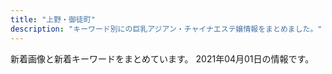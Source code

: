 ```yaml
---
title: "上野・御徒町"
description: "キーワード別にの巨乳アジアン・チャイナエステ嬢情報をまとめました。"
---
```


新着画像と新着キーワードをまとめています。
2021年04月01日の情報です。

<DmmAffiliateIns />
<KeywordTable
  shops={
    [
    {
        "station": "JR\u5fa1\u5f92\u753a\u99c5\u5357\u53e3",
        "url": "http://ikoi.ies.fun/",
        "name": "\u61a9",
        "img_links": [],
        "keywords": {}
    },
    {
        "station": "JR\u5fa1\u5f92\u753a\u99c5\u5357\u53e3",
        "keywords": {
            "85": 4,
            "D": 1,
            "86": 3,
            "88": 1
        },
        "url": "https://jouga.info/",
        "name": "\u5ae6\u5a25\uff5eJOGA\uff5e",
        "img_links": [
            "https://jouga.info/staffPhoto/s20210327034703.jpg",
            "https://jouga.info/staffPhoto/s20210322204440.jpg",
            "https://jouga.info/images/mobile.jpg",
            "https://jouga.info/images/store/02.jpg",
            "https://jouga.info/js/sliderLine/slide_prev.png",
            "https://jouga.info/staffPhoto/b20210327034703.jpg",
            "https://jouga.info/staffPhoto/b20210326170744.jpg",
            "https://jouga.info/staffPhoto/b20210322204440.jpg",
            "https://jouga.info/staffPhoto/s20210327040752.jpg",
            "https://jouga.info/staffPhoto/s20210326192505.jpg",
            "https://jouga.info/staffPhoto/s20210326192014.jpg",
            "https://jouga.info/staffPhoto/s20210330180346.jpg",
            "https://jouga.info/staffPhoto/b20210327041944.jpg",
            "https://jouga.info/images/returnBtn.png",
            "https://jouga.info/staffPhoto/s20210327041944.jpg",
            "https://jouga.info/images/store/01.jpg",
            "https://jouga.info/images/line.jpg",
            "https://jouga.info/js/sliderLine/slide_next.png",
            "https://jouga.info/images/store/04.jpg",
            "https://jouga.info/uploadfiles/images/campaignJougaInfo.jpg",
            "https://jouga.info/staffPhoto/s20210330180323.jpg",
            "https://jouga.info/staffPhoto/b20210330180346.jpg",
            "https://jouga.info/staffPhoto/b20210330180323.jpg",
            "https://jouga.info/staffPhoto/s20210326170744.jpg",
            "https://jouga.info/staffPhoto/b20210327040752.jpg",
            "https://jouga.info/staffPhoto/b20210322210010.jpg",
            "https://jouga.info/staffPhoto/s20210322210010.jpg",
            "https://jouga.info/staffPhoto/b20210326192505.jpg",
            "https://jouga.info/staffPhoto/b20210322200103.jpg",
            "https://jouga.info/staffPhoto/s20210326192206.jpg",
            "https://jouga.info/staffPhoto/s20210322200103.jpg",
            "https://jouga.info/staffPhoto/b20210326192206.jpg",
            "https://jouga.info/images/store/03.jpg",
            "https://jouga.info/staffPhoto/b20210326170220.jpg",
            "https://jouga.info/staffPhoto/b20210326192014.jpg",
            "https://jouga.info/staffPhoto/s20210326170220.jpg"
        ]
    },
    {
        "keywords": {
            "C": 7
        },
        "url": "http://estelaspa.com/",
        "img_links": [
            "http://estelaspa.com/img/rmenu/call_off.png",
            "http://img.es-navi.com/img/link/banners/s/000002.png",
            "http://estelaspa.com/img/system/2.jpg",
            "http://estelaspa.com/img/rmenu/staff_off.png",
            "http://estelaspa.com/img/fmenu/call_off.png",
            "http://estelaspa.com/uploaded/girlinfo/13/G1_13_2.jpg",
            "http://estelaspa.com/uploaded/girlinfo/12/G1_12_2.jpg",
            "http://estelaspa.com/img/rmenu/top_off.png",
            "http://estelaspa.com/img/system/etc.jpg",
            "http://estelaspa.com/img/corona.png",
            "http://estelaspa.com/uploaded/girlinfo/16/G2_16_3.jpg",
            "http://estelaspa.com/img/system/4.jpg",
            "http://estelaspa.com/img/google_button.png",
            "http://estelaspa.com/uploaded/news/201201035405.jpg",
            "http://estelaspa.com/img/photo_button.png",
            "http://estelaspa.com/img/system/3.jpg",
            "http://estelaspa.com/img/room/1.png",
            "http://estelaspa.com/uploaded/girlinfo/9/G2_9_3.jpg",
            "http://estelaspa.com/img/system/card.jpg",
            "http://estelaspa.com/uploaded/girlinfo/14/G1_14_2.jpg",
            "http://estelaspa.com/img/access/key.jpg"
        ],
        "station": "JR\u5fa1\u5f92\u753a\u99c5\u5317\u53e3",
        "name": "Estela SPA\uff5e\u30a8\u30b9\u30c6\u30e9\u30b9\u30d1"
    },
    {
        "img_links": [
            "http://zoey.mssg.jp/images/top/top_08.png",
            "http://zoey.mssg.jp/images/page_top.png",
            "http://zoey.mssg.jp/images/top/top_02.jpg",
            "http://zoey.mssg.jp/images/top/top_01.jpg",
            "http://zoey.mssg.jp/images/home/top.jpg",
            "http://zoey.mssg.jp/images/top/top_06.jpg",
            "http://zoey.mssg.jp/images/top/top_04.jpg",
            "http://zoey.mssg.jp/images/top/top_03.jpg",
            "http://zoey.mssg.jp/images/top/top_05.jpg",
            "http://zoey.mssg.jp/images/staff_image/staf_010a.jpg"
        ],
        "keywords": {},
        "url": "http://zoey.mssg.jp",
        "name": "ZOEY \u30be\u30fc\u30a4",
        "station": "JR\u5fa1\u5f92\u753a\u99c5\u5357\u53e3"
    },
    {
        "url": "http://www.iyashinoie.mensest.com/",
        "img_links": [
            "http://www.iyashinoie.mensest.com/img/nav-004.png",
            "http://www.iyashinoie.mensest.com/img/nav-006.png",
            "http://www.iyashinoie.mensest.com/img/nav-001.png",
            "http://www.iyashinoie.mensest.com/files/001.jpg",
            "http://www.iyashinoie.mensest.com/img/tel.png",
            "http://www.iyashinoie.mensest.com/img/stt.jpg",
            "http://www.iyashinoie.mensest.com/img/nav-003.png",
            "http://www.iyashinoie.mensest.com/img/nav-005.png",
            "http://www.iyashinoie.mensest.com/img/stb.jpg",
            "http://www.iyashinoie.mensest.com/files/003.jpg",
            "http://www.iyashinoie.mensest.com/img/nav-002.png",
            "http://www.iyashinoie.mensest.com/files/002.jpg",
            "http://www.iyashinoie.mensest.com/img/top01.png"
        ],
        "station": "\u6d45\u8349\u99c5",
        "keywords": {
            "87": 1,
            "C": 1,
            "D": 2,
            "86": 2
        },
        "name": "\u7652\u3057\u306e\u5bb6"
    },
    {
        "url": "http://taiwan-resort.com/",
        "name": "\u53f0\u6e7e\u30ea\u30be\u30fc\u30c8",
        "station": "JR\u5fa1\u5f92\u753a\u99c5\u5357\u53e3",
        "keywords": {},
        "img_links": [
            "http://taiwan-resort.com/img/honoka02.jpg",
            "http://taiwan-resort.com/img/reina3.jpg",
            "http://taiwan-resort.com/img/anna.png",
            "http://taiwan-resort.com/img/emi001.jpg",
            "http://taiwan-resort.com/img/rei.jpg",
            "http://taiwan-resort.com/img/mami002.png",
            "http://taiwan-resort.com/img/mask05.jpg",
            "http://taiwan-resort.com/img/corona-4.jpg",
            "http://taiwan-resort.com/img/head_img.png",
            "http://taiwan-resort.com/img/photo_01.jpg",
            "http://taiwan-resort.com/img/corona-3.jpg",
            "http://taiwan-resort.com/img/pagetop.png",
            "http://taiwan-resort.com/img/mask03.jpg",
            "http://taiwan-resort.com/img/tel_img.png",
            "http://taiwan-resort.com/img/sara002.jpg",
            "http://taiwan-resort.com/img/corona-2.jpg",
            "http://taiwan-resort.com/img/yuki.jpg",
            "http://taiwan-resort.com/img/corona-5.jpg",
            "http://taiwan-resort.com/img/mask02.jpg",
            "http://taiwan-resort.com/img/hina.jpg",
            "http://taiwan-resort.com/img/topbg02.jpg",
            "http://taiwan-resort.com/img/mask04.jpg",
            "http://taiwan-resort.com/img/mask01.jpg"
        ]
    },
    {
        "keywords": {},
        "url": "http://lian-ai.work/",
        "img_links": [
            "http://lian-ai.work/img/an1.jpg",
            "http://lian-ai.work/img/nari1.jpg",
            "http://lian-ai.work/staff/mirei.jpg",
            "http://lian-ai.work/images/sys1.jpg",
            "http://lian-ai.work/images/3.jpg",
            "http://lian-ai.work/images/head.jpg",
            "http://lian-ai.work/images/5.jpg",
            "http://lian-ai.work/images/ta.jpg",
            "http://lian-ai.work/img/akina2.jpg",
            "http://lian-ai.work/staff/momo.jpg",
            "http://lian-ai.work/images/sys2.jpg",
            "http://lian-ai.work/images/8.jpg",
            "http://lian-ai.work/img/mei1.jpg",
            "http://lian-ai.work/img/momo1.jpg",
            "http://lian-ai.work/staff/nari.jpg",
            "http://lian-ai.work/images/int2.jpg",
            "http://lian-ai.work/images/1.jpg",
            "http://lian-ai.work/images/6.jpg",
            "http://lian-ai.work/images/interior_t.jpg",
            "http://lian-ai.work/images/mobile.jpg",
            "http://lian-ai.work/images/int1.jpg",
            "http://lian-ai.work/images/4.jpg",
            "http://lian-ai.work/staff/mei.jpg",
            "http://lian-ai.work/img/akina1.jpg",
            "http://lian-ai.work/images/7.jpg",
            "http://lian-ai.work/staff/an.jpg",
            "http://lian-ai.work/staff/akina.jpg",
            "http://lian-ai.work/staff/yuna.jpg",
            "http://lian-ai.work/staff/momoka.jpg",
            "http://lian-ai.work/images/rec2.jpg",
            "http://lian-ai.work/img/yuna1.jpg",
            "http://lian-ai.work/images/staff_t.jpg",
            "http://lian-ai.work/img/momoka1.jpg",
            "http://lian-ai.work/img/mirei1.jpg",
            "http://lian-ai.work/images/rec1.jpg",
            "http://lian-ai.work/images/2.jpg",
            "http://lian-ai.work/images/tg.jpg"
        ],
        "name": "\u604b\u611b",
        "station": "JR\u5fa1\u5f92\u753a\u99c5\u5317\u53e3"
    },
    {
        "url": "https://u-este.com/",
        "name": "\u7652\u3057\u5c4b",
        "station": "JR\u5fa1\u5f92\u753a\u99c5\u5317\u53e3",
        "img_links": [],
        "keywords": {}
    },
    {
        "name": "yoyo20\u30fbyoyo\u306f\u305f\u3061",
        "url": "http://rlx-sln.com/",
        "img_links": [
            "http://rlx-sln.com/media/sites/9/elementor/thumbs/1-p4vcrlv2finn449ne6byim640z9bbb7vivbo1tjge0.jpg",
            "http://rlx-sln.com/media/sites/9/2021/03/1.jpg",
            "http://rlx-sln.com/media/sites/9/2021/03/3.jpg",
            "http://rlx-sln.com/media/sites/9/elementor/thumbs/3-p4vcsirf2pwoegxv22jwfvv8tgr5spuhbe5nui6oc8.jpg",
            "http://rlx-sln.com/media/sites/9/2020/07/top-3.jpg",
            "http://rlx-sln.com/media/sites/9/2021/03/2.jpg",
            "http://rlx-sln.com/media/sites/9/elementor/thumbs/2-p4vcs2s5ujasx3l2ndn8rhwepwxx5v31l72eosuda0.jpg",
            "http://rlx-sln.com/media/sites/9/2021/03/flash2.jpg",
            "http://rlx-sln.com/media/sites/9/2021/03/flash1.jpg"
        ],
        "station": "\u6d45\u8349\u99c5A1\u51fa\u53e3",
        "keywords": {
            "87": 14,
            "E": 7,
            "89": 7,
            "83": 7,
            "C": 35,
            "86": 7,
            "88": 21,
            "82": 7,
            "D": 28,
            "85": 7
        }
    },
    {
        "keywords": {
            "85": 23,
            "84": 3,
            "86": 13,
            "83": 3,
            "87": 6
        },
        "name": "CoCo-Arashi",
        "img_links": [
            "https://cc-tokyo.xyz/images/movie.jpg",
            "https://cc-tokyo.xyz/therapist/saya1.jpg",
            "https://cc-tokyo.xyz/images/barLink.jpg",
            "https://cc-tokyo.xyz/images/barTherapist.jpg",
            "https://cc-tokyo.xyz/therapist/momoka1.jpg",
            "https://cc-tokyo.xyz/therapist/minami1.jpg",
            "https://cc-tokyo.xyz/images/barProfile.jpg",
            "https://cc-tokyo.xyz/images/indexMap.jpg",
            "https://cc-tokyo.xyz/therapist/mai1.jpg",
            "https://cc-tokyo.xyz/images/magazine.jpg",
            "https://cc-tokyo.xyz/therapist/mari1.jpg",
            "https://cc-tokyo.xyz/therapist/moe1.jpg",
            "https://cc-tokyo.xyz/banner/88x31.jpg",
            "https://cc-tokyo.xyz/therapist/hinako1.jpg",
            "https://cc-tokyo.xyz/images/coverGirlText.png",
            "http://www.a-side.com/ad/koko/include/banner/koko_200x40.png",
            "https://cc-tokyo.xyz/room/1.jpg",
            "https://cc-tokyo.xyz/therapist/comingSoon.jpg",
            "https://cc-tokyo.xyz/therapist/yanyan1.jpg",
            "https://cc-tokyo.xyz/images/concept.jpg",
            "https://cc-tokyo.xyz/therapist/emi1.jpg",
            "https://cc-tokyo.xyz/therapist/yui1.jpg",
            "https://cc-tokyo.xyz/images/mobile.jpg",
            "https://cc-tokyo.xyz/therapist/yuyu1.jpg",
            "https://cc-tokyo.xyz/images/barInfo.jpg",
            "https://cc-tokyo.xyz/images/barAccess.jpg",
            "https://cc-tokyo.xyz/banner/468x60.jpg",
            "https://cc-tokyo.xyz/therapist/yuri1.jpg",
            "https://cc-tokyo.xyz/images/barSystem.jpg"
        ],
        "station": "\u4e0a\u91ce\u99c5\u5e83\u5c0f\u8def\u53e3",
        "url": "https://cc-tokyo.xyz/"
    },
    {
        "keywords": {},
        "name": "\u30b9\u30de\u30a4\u30eb",
        "url": "http://smile.ests.jp/",
        "img_links": [],
        "station": "JR\u5fa1\u5f92\u753a\u99c5\u5357\u53e3"
    },
    {
        "station": "JR\u5fa1\u5f92\u753a\u99c5\u5317\u53e3",
        "keywords": {},
        "url": "http://www.itoshii.tokyo/",
        "name": "\u30d5\u30a1\u30f3\u30bf\u30b8\u30fc",
        "img_links": []
    },
    {
        "url": "http://www.yumenokoi.masg.info/",
        "img_links": [
            "http://www.yumenokoi.masg.info/files/011.jpg",
            "http://www.yumenokoi.masg.info/images/service/s02.jpg",
            "http://www.yumenokoi.masg.info/images/m1.jpg",
            "http://www.yumenokoi.masg.info/files/018.jpg",
            "http://www.yumenokoi.masg.info/photo_news/upimg/72260604eeb32e10a4_0.jpg",
            "http://www.yumenokoi.masg.info/files/026.jpg",
            "http://www.yumenokoi.masg.info/files/017.jpg",
            "http://www.yumenokoi.masg.info/images/service/s06.jpg",
            "http://www.yumenokoi.masg.info/images/service/s04.jpg",
            "http://www.yumenokoi.masg.info/images/b-online.png",
            "http://www.yumenokoi.masg.info/images/rsubt7.png",
            "http://www.yumenokoi.masg.info/files/016.jpg",
            "http://www.yumenokoi.masg.info/images/slider-img001.jpg",
            "http://www.yumenokoi.masg.info/images/m4.jpg",
            "http://www.yumenokoi.masg.info/photo_news/upimg/62718604587c46ab8f_0.jpg",
            "http://www.yumenokoi.masg.info/images/m2.jpg",
            "http://www.yumenokoi.masg.info/files/023.jpg",
            "http://www.yumenokoi.masg.info/files/002.jpg",
            "http://www.yumenokoi.masg.info/files/018-02.jpg",
            "http://www.yumenokoi.masg.info/files/025.jpg",
            "http://www.yumenokoi.masg.info/files/006.jpg",
            "http://www.yumenokoi.masg.info/files/021-02.jpg",
            "http://www.yumenokoi.masg.info/images/rsubt2.png",
            "http://www.yumenokoi.masg.info/images/service/s03.jpg",
            "http://www.yumenokoi.masg.info/images/rsubt4.png",
            "http://www.yumenokoi.masg.info/files/008.jpg",
            "http://www.yumenokoi.masg.info/files/010-02.jpg",
            "http://www.yumenokoi.masg.info/files/006-02.jpg",
            "http://www.yumenokoi.masg.info/images/slider-img002.jpg",
            "http://www.yumenokoi.masg.info/images/rsubt5.png",
            "http://www.yumenokoi.masg.info/images/tel2.png",
            "http://www.yumenokoi.masg.info/images/m6.jpg",
            "http://www.yumenokoi.masg.info/files/015.jpg",
            "http://www.yumenokoi.masg.info/files/026-02.jpg",
            "http://www.yumenokoi.masg.info/images/service/s05.jpg",
            "http://www.yumenokoi.masg.info/files/015-02.jpg",
            "http://www.yumenokoi.masg.info/files/025-02.jpg",
            "http://www.yumenokoi.masg.info/files/024-02.jpg",
            "http://www.yumenokoi.masg.info/files/024.jpg",
            "http://www.yumenokoi.masg.info/images/rsubt6.png",
            "http://www.yumenokoi.masg.info/files/008-02.jpg",
            "http://www.yumenokoi.masg.info/files/016-02.jpg",
            "http://www.yumenokoi.masg.info/images/m3.jpg",
            "http://www.yumenokoi.masg.info/files/017-02.jpg",
            "http://www.yumenokoi.masg.info/images/service/s01.jpg",
            "http://www.yumenokoi.masg.info/images/rsubt1.png",
            "http://www.yumenokoi.masg.info/files/011-02.jpg",
            "http://www.yumenokoi.masg.info/files/010.jpg",
            "http://www.yumenokoi.masg.info/images/b-tel.png",
            "http://www.yumenokoi.masg.info/photo_news/upimg/351066018f0c247b28_0.jpg",
            "http://www.yumenokoi.masg.info/files/009-02.jpg",
            "http://www.yumenokoi.masg.info/images/rsubt3.png",
            "http://www.yumenokoi.masg.info/files/021.jpg",
            "http://www.yumenokoi.masg.info/files/023-02.jpg",
            "http://www.yumenokoi.masg.info/files/002-02.jpg",
            "http://www.yumenokoi.masg.info/files/009.jpg"
        ],
        "name": "\u5922\u306e\u604b",
        "station": "JR\u5fa1\u5f92\u753a\u99c5\u5317\u53e3",
        "keywords": {
            "G": 27,
            "F": 7,
            "D": 60,
            "88": 27,
            "C": 7,
            "87": 40,
            "86": 34
        }
    },
    {
        "keywords": {
            "C": 7
        },
        "url": "http://th20.com/turu/",
        "img_links": [
            "http://th20.com/turu/images/mobile.jpg"
        ],
        "name": "\u9db4",
        "station": "\u6d45\u8349\u99c52\u756a\u51fa\u53e3"
    },
    {
        "keywords": {
            "87": 1,
            "88": 1,
            "D": 4,
            "C": 2,
            "89": 1,
            "86": 2,
            "E": 6,
            "85": 1
        },
        "name": "\u6708\u591c",
        "station": "JR\u4e0a\u91ce\u99c5\u6d45\u8349\u53e3",
        "img_links": [
            "http://www.rosa-es.info/staff/yumi2.jpg",
            "http://www.rosa-es.info/staff/koko1.jpg",
            "http://www.rosa-es.info/staff/koko2.jpg",
            "http://www.rosa-es.info/staff/rara1.jpg",
            "http://www.rosa-es.info/staff/yumi.jpg",
            "http://www.rosa-es.info/img/pic/int2.jpg",
            "http://www.rosa-es.info/staff/yuki.jpg",
            "http://www.rosa-es.info/staff/yuki1.jpg",
            "http://www.rosa-es.info/staff/rara.jpg",
            "http://www.rosa-es.info/staff/nana.jpg",
            "http://www.rosa-es.info/staff/yuri.jpg",
            "http://www.rosa-es.info/staff/yuri1.jpg",
            "http://www.rosa-es.info/img/pic/int4.jpg",
            "http://www.rosa-es.info/staff/rara2.jpg",
            "http://www.rosa-es.info/staff/koko.jpg",
            "http://www.rosa-es.info/img/pic/int1.jpg",
            "http://www.rosa-es.info/img/loader.png",
            "http://www.rosa-es.info/staff/nana2.jpg",
            "http://www.rosa-es.info/staff/yuki2.jpg",
            "http://www.rosa-es.info/staff/yuri2.jpg",
            "http://www.rosa-es.info/img/pic/int3.jpg",
            "http://www.rosa-es.info/staff/nana1.jpg",
            "http://www.rosa-es.info/img/pic/slide_1.jpg",
            "http://www.rosa-es.info/staff/yumi1.jpg",
            "http://www.rosa-es.info/img/pic/slide_2.jpg"
        ],
        "url": "http://www.rosa-es.info/"
    },
    {
        "name": "\u7652\u3057\u306e\u5bb6",
        "url": "http://www.iyashinoie-ueno.com/",
        "img_links": [
            "http://www.iyashinoie-ueno.com/files/019-02.jpg",
            "http://www.iyashinoie-ueno.com/images/news_top.jpg",
            "http://www.iyashinoie-ueno.com/files/018.jpg",
            "http://www.iyashinoie-ueno.com/images/staff_top.jpg",
            "http://www.iyashinoie-ueno.com/images/staff_top2.jpg",
            "http://www.iyashinoie-ueno.com/images/top2.jpg",
            "http://www.iyashinoie-ueno.com/files/001.jpg",
            "http://www.iyashinoie-ueno.com/files/001-02.jpg",
            "http://www.iyashinoie-ueno.com/files/018-02.jpg",
            "http://www.iyashinoie-ueno.com/images/end.jpg",
            "http://www.iyashinoie-ueno.com/images/pick1.jpg",
            "http://www.iyashinoie-ueno.com/files/014.jpg",
            "http://www.iyashinoie-ueno.com/files/014-02.jpg",
            "http://www.iyashinoie-ueno.com/files/019.jpg",
            "http://www.iyashinoie-ueno.com/images/newgirls_top.jpg",
            "http://www.iyashinoie-ueno.com/images/mobile.jpg"
        ],
        "station": "JR\u4e0a\u91ce\u99c5\u6d45\u8349\u53e3",
        "keywords": {
            "87": 8,
            "84": 4,
            "C": 11,
            "D": 12,
            "86": 4
        }
    },
    {
        "name": "\u30de\u30ab\u30ed\u30f3",
        "img_links": [],
        "station": "JR\u5fa1\u5f92\u753a\u99c5\u5317\u53e3",
        "url": "http://www.macaron.esjoho.com/",
        "keywords": {}
    },
    {
        "keywords": {
            "86": 2,
            "85": 2,
            "90": 2
        },
        "img_links": [
            "https://www.ueno-assistant.com/images/opbs20-9.jpg",
            "http://www.ueno-assistant.com/images/opbs21-4.jpg",
            "https://www.ueno-assistant.com/images/index_03.png",
            "http://www.ueno-assistant.com/images/a0.jpg",
            "http://www.ueno-assistant.com/images/opbs20-9.jpg",
            "http://www.ueno-assistant.com/images/index_19.jpg",
            "https://www.ueno-assistant.com/images/index_19.jpg",
            "http://www.ueno-assistant.com/images/index_06.png",
            "https://www.ueno-assistant.com/images/index_05.png",
            "https://www.ueno-assistant.com/images/es21-1.jpg",
            "https://www.ueno-assistant.com/images/opbs20-17.jpg",
            "http://www.ueno-assistant.com/images/index_07.png",
            "https://www.ueno-assistant.com/images/index_02.png",
            "http://www.ueno-assistant.com/images/index_18.jpg",
            "http://www.ueno-assistant.com/images/index_05.png",
            "http://www.ueno-assistant.com/images/es21-1.jpg",
            "https://www.ueno-assistant.com/images/a0.jpg",
            "http://www.ueno-assistant.com/images/index_08.png",
            "https://www.ueno-assistant.com/images/index_09.png",
            "https://www.ueno-assistant.com/images/4.jpg",
            "http://www.ueno-assistant.com/images/1.jpg",
            "https://www.ueno-assistant.com/images/index_06.png",
            "http://www.ueno-assistant.com/images/index_09.png",
            "http://www.ueno-assistant.com/images/4.jpg",
            "http://www.ueno-assistant.com/images/opbs20-17.jpg",
            "https://www.ueno-assistant.com/images/opbs21-4t.jpg",
            "https://www.ueno-assistant.com/images/1.jpg",
            "http://www.ueno-assistant.com/images/index_03.png",
            "https://www.ueno-assistant.com/images/index_18.jpg",
            "https://www.ueno-assistant.com/images/index_20.jpg",
            "http://www.ueno-assistant.com/images/index_20.jpg",
            "https://www.ueno-assistant.com/images/index_08.png",
            "https://www.ueno-assistant.com/images/opbs21-4.jpg",
            "http://www.ueno-assistant.com/images/index_02.png",
            "http://www.ueno-assistant.com/images/opbs21-4t.jpg",
            "https://www.ueno-assistant.com/images/index_07.png"
        ],
        "url": "https://www.ueno-assistant.com/",
        "name": "\u5973\u624b",
        "station": "JR\u4e0a\u91ce\u99c5\u6d45\u8349\u53e3"
    },
    {
        "url": "https://re.uouono.com/",
        "name": "Dear -\u30c7\u30a3\u30a2-",
        "station": "JR\u5fa1\u5f92\u753a\u99c5\u5317\u53e3",
        "keywords": {},
        "img_links": []
    },
    {
        "name": "\u30ab\u30eb\u30de\u30ea\u30be\u30fc\u30c8\uff06\u30b9\u30d1",
        "keywords": {
            "82": 30,
            "89": 4,
            "84": 8,
            "C": 4,
            "E": 4,
            "D": 16
        },
        "img_links": [
            "http://esthe-massage.black/images/sta7.jpg",
            "http://esthe-massage.black/images/cg3.jpg",
            "http://esthe-massage.black/images/sta11.jpg",
            "http://esthe-massage.black/images/te.png",
            "http://esthe-massage.black/images/cg6.jpg",
            "http://esthe-massage.black/images/index_bn_03.jpg",
            "http://esthe-massage.black/images/cg5.jpg",
            "http://esthe-massage.black/images/index_an_06.jpg",
            "http://esthe-massage.black/images/cg8.jpg",
            "http://esthe-massage.black/images/index_an_03.jpg",
            "http://esthe-massage.black/images/cg2.jpg",
            "http://esthe-massage.black/images/top.jpg",
            "http://cdn.dino-es.com/images/logo/88x31DinoEs.png",
            "http://esthe-massage.black/images/cg4.jpg",
            "http://esthe-massage.black/images/sta6.jpg",
            "http://esthe-massage.black/images/footer.jpg",
            "http://esthe-massage.black/images/sta12.jpg",
            "http://esthe-massage.black/images/index_bn_05.jpg",
            "http://esthe-massage.black/images/link_3.jpg",
            "http://esthe-massage.black/images/sta3.jpg",
            "http://esthe-massage.black/images/sys03.jpg",
            "http://esthe-massage.black/images/cg10.jpg",
            "http://esthe-massage.black/images/cg7.jpg",
            "http://esthe-massage.black/images/tit4.png",
            "http://esthe-massage.black/images/index_an_01.jpg",
            "http://esthe-massage.black/images/tit2.png",
            "http://esthe-massage.black/images/index_an_05.jpg",
            "http://esthe-massage.black/images/sys02.jpg",
            "http://esthe-massage.black/images/sys01.jpg",
            "http://esthe-massage.black/images/sta8.jpg",
            "http://esthe-massage.black/images/sta1.jpg",
            "http://esthe-massage.black/images/acc.jpg",
            "http://esthe-massage.black/images/index_bn_02.jpg",
            "http://esthe-massage.black/images/cg1.jpg",
            "http://esthe-massage.black/images/tit5.png",
            "http://esthe-massage.black/images/tit1.png",
            "http://esthe-massage.black/images/sta2.jpg",
            "http://esthe-massage.black/images/index_bn_01.jpg",
            "http://esthe-massage.black/images/index_an_02.jpg",
            "http://esthe-massage.black/images/index_an_04.jpg",
            "http://esthe-massage.black/images/qr.jpg",
            "http://esthe-massage.black/images/cg11.jpg",
            "http://esthe-massage.black/images/sta5.jpg",
            "http://esthe-massage.black/images/cg12.jpg",
            "http://esthe-massage.black/images/index_bn_06.jpg",
            "http://esthe-massage.black/images/sta10.jpg"
        ],
        "station": "JR\u5fa1\u5f92\u753a\u99c5\u5357\u53e3",
        "url": "http://esthe-massage.black/"
    },
    {
        "url": "https://ueno-mensesthe.com/",
        "name": "\u697d\u5712",
        "img_links": [
            "https://ueno-mensesthe.com/wp/wp-content/uploads/2021/02/hana.jpg",
            "https://ueno-mensesthe.com/images/top2.jpg",
            "https://ueno-mensesthe.com/images/qrcode.png",
            "https://ueno-mensesthe.com/room/room-l7.jpg",
            "https://ueno-mensesthe.com/wp/wp-content/uploads/2021/03/ayumi2-1-150x150.jpg",
            "https://ueno-mensesthe.com/icon/yelp.png",
            "https://ueno-mensesthe.com/images/clear.png",
            "https://ueno-mensesthe.com/room/room-l2.jpg",
            "https://ueno-mensesthe.com/room/room-l10.jpg",
            "https://ueno-mensesthe.com/wp/wp-content/uploads/2021/02/hina3.jpg",
            "https://ueno-mensesthe.com/images/top0.jpg",
            "https://ueno-mensesthe.com/images/top3.jpg",
            "https://ueno-mensesthe.com/wp/wp-content/uploads/2021/02/yuki.jpg",
            "https://ueno-mensesthe.com/icon/facebook.png",
            "https://ueno-mensesthe.com/footer/footer-line.png",
            "https://ueno-mensesthe.com/room/room-l4.jpg",
            "https://ueno-mensesthe.com/footer/footer-tel.png",
            "https://ueno-mensesthe.com/wp/wp-content/uploads/2021/02/mirai2.jpg",
            "https://ueno-mensesthe.com/room/room-l1.jpg",
            "https://ueno-mensesthe.com/wp/wp-content/uploads/2021/01/main-150x150.png",
            "https://ueno-mensesthe.com/images/main.jpg",
            "https://ueno-mensesthe.com/wp/wp-content/uploads/2021/01/main-300x244.png",
            "https://ueno-mensesthe.com/images/cos2.jpg",
            "https://ueno-mensesthe.com/room/room-l3.jpg",
            "https://ueno-mensesthe.com/room/room-l8.jpg",
            "https://ueno-mensesthe.com/wp/wp-content/uploads/2021/02/hina2.jpg",
            "https://ueno-mensesthe.com/icon/line.png",
            "https://ueno-mensesthe.com/images/flower.png",
            "https://ueno-mensesthe.com/images/top1.jpg",
            "https://ueno-mensesthe.com/room/room-l9.jpg",
            "https://ueno-mensesthe.com/wp/wp-content/uploads/2021/03/ayumi2-1-200x300.jpg",
            "https://ueno-mensesthe.com/wp/wp-content/uploads/2021/02/hina.jpg",
            "https://ueno-mensesthe.com/wp/wp-content/uploads/2021/03/ayumi2.jpg",
            "https://ueno-mensesthe.com/images/header3.png",
            "https://ueno-mensesthe.com/wp/wp-content/uploads/2021/02/yuki2.jpg",
            "https://ueno-mensesthe.com/icon/twitter.png",
            "https://ueno-mensesthe.com/images/cos1.jpg",
            "https://ueno-mensesthe.com/wp/wp-content/uploads/2021/02/mirai1.jpg",
            "https://ueno-mensesthe.com/images/main-sp.jpg",
            "https://ueno-mensesthe.com/wp/wp-content/uploads/2021/02/hana2.jpg",
            "https://ueno-mensesthe.com/wp/wp-content/uploads/2021/03/ayumi1.jpg",
            "https://ueno-mensesthe.com/footer/footer-staff.png"
        ],
        "station": "JR\u4e0a\u91ce\u99c5\u5165\u8c37\u53e3",
        "keywords": {
            "D": 33,
            "\u30bb\u30af\u30b7\u30fc": 2,
            "F": 11
        }
    },
    {
        "keywords": {},
        "img_links": [
            "http://for-you-ueno.com/lib/img/oil.png",
            "http://for-you-ueno.com/lib/img/cast4/img1.jpg",
            "http://for-you-ueno.com/lib/img/h1.png",
            "http://for-you-ueno.com/lib/img/course5.png",
            "http://for-you-ueno.com/lib/img/cast2/img2.jpg",
            "http://for-you-ueno.com/lib/img/cast3/img4-s.jpg",
            "http://for-you-ueno.com/lib/img/open.png",
            "http://for-you-ueno.com/lib/img/cast5/img2-s.jpg",
            "http://for-you-ueno.com/lib/img/cast5/img3-s.jpg",
            "http://for-you-ueno.com/lib/img/recommend.png",
            "http://for-you-ueno.com/lib/img/cast3/img3.jpg",
            "http://for-you-ueno.com/lib/img/cast4/img2-s.jpg",
            "http://for-you-ueno.com/lib/img/deep.png",
            "http://for-you-ueno.com/lib/img/cast1/img2-s.jpg",
            "http://for-you-ueno.com/lib/img/plan.png",
            "http://for-you-ueno.com/lib/img/cast3/img2-s.jpg",
            "http://for-you-ueno.com/lib/img/cast1/img1.jpg",
            "http://for-you-ueno.com/lib/img/course.png",
            "http://for-you-ueno.com/lib/img/cp-desc2.png",
            "http://for-you-ueno.com/lib/img/course3.png",
            "http://for-you-ueno.com/lib/img/siatsu.png",
            "http://for-you-ueno.com/lib/img/cast4/img1-s.jpg",
            "http://for-you-ueno.com/lib/img/cast3/img4.jpg",
            "http://for-you-ueno.com/lib/img/course-ttl.png",
            "http://for-you-ueno.com/lib/img/cast3/img1.jpg",
            "http://for-you-ueno.com/lib/img/cp-desc1sp.png",
            "http://for-you-ueno.com/lib/img/aroma.png",
            "http://for-you-ueno.com/lib/img/cast2/img4.jpg",
            "http://for-you-ueno.com/lib/img/cast-ttl.png",
            "http://for-you-ueno.com/lib/img/cast5/img1.jpg",
            "http://for-you-ueno.com/lib/img/info-ttl.png",
            "http://for-you-ueno.com/lib/img/plan-ttl.png",
            "http://for-you-ueno.com/lib/img/cast2/img1-s.jpg",
            "http://for-you-ueno.com/lib/img/phone.png",
            "http://for-you-ueno.com/lib/img/cast2/img4-s.jpg",
            "http://for-you-ueno.com/lib/img/cp-desc1.png",
            "http://for-you-ueno.com/lib/img/slide1.jpg",
            "http://for-you-ueno.com/lib/img/awa.png",
            "http://for-you-ueno.com/lib/img/cast2/img3-s.jpg",
            "http://for-you-ueno.com/lib/img/cast4/img2.jpg",
            "http://for-you-ueno.com/lib/img/gallery.png",
            "http://for-you-ueno.com/lib/img/cast5/img1-s.jpg",
            "http://for-you-ueno.com/lib/img/cast2/img2-s.jpg",
            "http://for-you-ueno.com/lib/img/address.png",
            "http://for-you-ueno.com/lib/img/course1.png",
            "http://for-you-ueno.com/lib/img/cp-ttl.png",
            "http://for-you-ueno.com/lib/img/cast3/img1-s.jpg",
            "http://for-you-ueno.com/lib/img/cast1/img1-s.jpg",
            "http://for-you-ueno.com/lib/img/slide3.jpg",
            "http://for-you-ueno.com/lib/img/cast2/img1.jpg",
            "http://for-you-ueno.com/lib/img/ashiura.png",
            "http://for-you-ueno.com/lib/img/cp-sub1.png",
            "http://for-you-ueno.com/lib/img/cast1/img2.jpg",
            "http://for-you-ueno.com/lib/img/cast3/img3-s.jpg",
            "http://for-you-ueno.com/lib/img/other.png",
            "http://for-you-ueno.com/lib/img/cp-desc2sp.png",
            "http://for-you-ueno.com/lib/img/tel.png",
            "http://for-you-ueno.com/lib/img/cast.png",
            "http://for-you-ueno.com/lib/img/cast3/img2.jpg",
            "http://for-you-ueno.com/lib/img/slide2.jpg",
            "http://for-you-ueno.com/lib/img/cast5/img2.jpg",
            "http://for-you-ueno.com/lib/img/course2.png",
            "http://for-you-ueno.com/lib/img/cast5/img3.jpg",
            "http://for-you-ueno.com/lib/img/cp-sub2.png",
            "http://for-you-ueno.com/lib/img/course4.png",
            "http://for-you-ueno.com/lib/img/cast2/img3.jpg"
        ],
        "url": "http://for-you-ueno.com/",
        "name": "You and I*\u30e6\u30fc\uff06\u30a2\u30a4",
        "station": "JR\u4e0a\u91ce\u99c5\u6d45\u8349\u53e3"
    },
    {
        "keywords": {
            "86": 2,
            "85": 1,
            "D": 1,
            "88": 2
        },
        "name": "\u862d\u82b1 \u30e9\u30f3\u30ab",
        "station": "\u7530\u539f\u753a\u99c51\u756a\u51fa\u53e3",
        "url": "http://verybeauty.info/",
        "img_links": [
            "http://verybeauty.info/staffPhoto/b20191018113136.jpg",
            "http://verybeauty.info/staffPhoto/b20200531164041.jpg",
            "http://verybeauty.info/images/mobile.jpg",
            "http://verybeauty.info/staffPhoto/b20201016143638.jpg",
            "http://verybeauty.info/staffPhoto/s20201016143638.jpg",
            "http://verybeauty.info/images/store/05.jpg",
            "http://verybeauty.info/staffPhoto/s20190405101938.jpg",
            "http://verybeauty.info/js/sliderLine/slide_prev.png",
            "http://verybeauty.info/staffPhoto/b20170527134149.jpg",
            "http://verybeauty.info/js/sliderLine/slide_next.png",
            "http://verybeauty.info/staffPhoto/s20170527134149.jpg",
            "http://verybeauty.info/images/returnBtn.png",
            "http://verybeauty.info/staffPhoto/s20170527134756.jpg",
            "http://verybeauty.info/staffPhoto/b20170527134756.jpg",
            "http://verybeauty.info/images/store/02.jpg",
            "http://verybeauty.info/staffPhoto/s20190404215411.jpg",
            "http://verybeauty.info/staffPhoto/s20191018113136.jpg",
            "http://verybeauty.info/staffPhoto/b20190404215411.jpg",
            "http://verybeauty.info/staffPhoto/s20201016143712.jpg",
            "http://verybeauty.info/staffPhoto/s20200531164502.jpg",
            "http://verybeauty.info/images/store/01.jpg",
            "http://verybeauty.info/staffPhoto/s20200531164041.jpg",
            "http://verybeauty.info/images/store/06.jpg",
            "http://verybeauty.info/staffPhoto/s20200118192201.jpg"
        ]
    },
    {
        "url": "http://plumeria.mensest.work/",
        "name": "\u30a2\u30ed\u30de\u30d7\u30eb\u30e1\u30ea\u30a2",
        "station": "JR\u5fa1\u5f92\u753a\u99c5\u5357\u53e3",
        "img_links": [
            "http://plumeria.mensest.work/media/sites/24/2021/03/1615249989-060.jpg",
            "http://plumeria.mensest.work/media/sites/24/elementor/thumbs/1615175401-tel-p3wcfynja2kyr1qk2qlez99567k2di8twvqqljedv0.png",
            "http://plumeria.mensest.work/media/sites/24/2021/03/1615250116-050.jpg",
            "http://plumeria.mensest.work/media/sites/24/2021/03/1616730407-001.jpg",
            "http://plumeria.mensest.work/media/sites/24/2021/03/1615250898-020.jpg",
            "http://plumeria.mensest.work/media/sites/24/2021/03/1615518147-room2.jpg",
            "http://plumeria.mensest.work/media/sites/24/2021/03/1615518150-room3.jpg",
            "http://plumeria.mensest.work/media/sites/24/2021/03/1615251006-010.jpg",
            "http://plumeria.mensest.work/media/sites/24/2021/03/1615967448-koko_200x40.png",
            "http://plumeria.mensest.work/media/sites/24/2021/03/1615514189-w.jpg",
            "http://plumeria.mensest.work/media/sites/24/2021/03/1615514241-l.jpg",
            "http://plumeria.mensest.work/media/sites/24/2021/03/1615518151-room4.jpg",
            "http://plumeria.mensest.work/media/sites/24/2021/03/1616730881-003.jpg",
            "http://plumeria.mensest.work/media/sites/24/2021/03/1615974727-n.png",
            "http://plumeria.mensest.work/media/sites/24/2021/03/1615250789-030.jpg",
            "http://plumeria.mensest.work/media/sites/24/2021/03/1615251116-070.jpg",
            "http://plumeria.mensest.work/media/sites/24/2021/03/1615634026-000.jpg",
            "http://plumeria.mensest.work/media/sites/24/2021/03/1615518146-room1.jpg",
            "http://plumeria.mensest.work/media/sites/24/2021/03/1615172497-img_top01.jpg",
            "http://plumeria.mensest.work/media/sites/24/2021/03/1615514231-t.jpg",
            "http://plumeria.mensest.work/media/sites/24/2021/03/1615250277-040.jpg",
            "http://plumeria.mensest.work/media/sites/24/2021/03/1616730353-002.jpg"
        ],
        "keywords": {
            "C": 12,
            "E": 43,
            "G": 24,
            "D": 46
        }
    },
    {
        "img_links": [
            "https://moon-rabbit.info/staffPhoto/s20210330195713.jpg",
            "https://moon-rabbit.info/staffPhoto/b20201027011549.jpg",
            "https://moon-rabbit.info/staffPhoto/s20201027002208.jpg",
            "https://moon-rabbit.info/js/sliderLine/slide_prev.png",
            "https://moon-rabbit.info/staffPhoto/s20210330202106.jpg",
            "https://moon-rabbit.info/images/store/01.jpg",
            "https://moon-rabbit.info/images/mobile.jpg",
            "https://moon-rabbit.info/staffPhoto/b20201027004342.jpg",
            "https://moon-rabbit.info/staffPhoto/b20201027002208.jpg",
            "https://moon-rabbit.info/images/returnBtn.png",
            "https://moon-rabbit.info/staffPhoto/s20201027011549.jpg",
            "https://moon-rabbit.info/staffPhoto/s20201027011627.jpg",
            "https://moon-rabbit.info/images/store/02.jpg",
            "https://moon-rabbit.info/staffPhoto/b20201027003115.jpg",
            "https://moon-rabbit.info/staffPhoto/b20210401213854.jpg",
            "https://moon-rabbit.info/images/store/03.jpg",
            "https://moon-rabbit.info/staffPhoto/s20201027004342.jpg",
            "https://moon-rabbit.info/staffPhoto/s20201213182803.jpg",
            "https://moon-rabbit.info/js/sliderLine/slide_next.png",
            "https://moon-rabbit.info/staffPhoto/s20210217142434.jpg",
            "https://moon-rabbit.info/staffPhoto/s20210326172946.jpg",
            "https://moon-rabbit.info/staffPhoto/b20201213182803.jpg",
            "https://moon-rabbit.info/staffPhoto/s20210213172102.jpg",
            "https://moon-rabbit.info/staffPhoto/b20210213172102.jpg",
            "https://moon-rabbit.info/staffPhoto/s20210326172927.jpg",
            "https://moon-rabbit.info/staffPhoto/s20201027003115.jpg",
            "https://moon-rabbit.info/staffPhoto/b20210221135204.jpg",
            "https://moon-rabbit.info/staffPhoto/b20210326172946.jpg",
            "https://moon-rabbit.info/staffPhoto/s20210401213854.jpg",
            "https://moon-rabbit.info/uploadfiles/images/campaignMoonRabbitInfo.jpg",
            "https://moon-rabbit.info/staffPhoto/s20201026233537.jpg",
            "https://moon-rabbit.info/staffPhoto/s20201026232438.jpg",
            "https://moon-rabbit.info/staffPhoto/s20210221135204.jpg",
            "https://moon-rabbit.info/staffPhoto/b20210330195713.jpg",
            "https://moon-rabbit.info/staffPhoto/s20201026233328.jpg",
            "https://moon-rabbit.info/staffPhoto/b20210330202106.jpg",
            "https://moon-rabbit.info/images/store/04.jpg"
        ],
        "station": "JR\u5fa1\u5f92\u753a\u99c5\u5357\u53e3",
        "url": "https://moon-rabbit.info/",
        "keywords": {
            "88": 1,
            "C": 3,
            "D": 3,
            "87": 1,
            "85": 4,
            "E": 1,
            "84": 1,
            "86": 2,
            "\u30bb\u30af\u30b7\u30fc": 3
        },
        "name": "\u6708\u514e \u30b2\u30c3\u30c8"
    },
    {
        "station": "JR\u5fa1\u5f92\u753a\u99c5\u5357\u53e3",
        "name": "\u559c\u624b-\u304d\u3057\u3085-",
        "keywords": {
            "84": 2,
            "90": 2,
            "85": 2
        },
        "url": "https://okachi-mg.com/",
        "img_links": [
            "https://okachi-mg.com/images/index_07.png",
            "http://www.okachi-mg.com/images/index_18.jpg",
            "http://www.okachi-mg.com/images/index_19.jpg",
            "https://okachi-mg.com/images/ks20-17.jpg",
            "https://okachi-mg.com/images/ks20-9.jpg",
            "https://okachi-mg.com/images/index_06.png",
            "https://okachi-mg.com/images/index_03.png",
            "http://www.okachi-mg.com/images/index_20.jpg",
            "http://www.okachi-mg.com/images/ks20-9.jpg",
            "https://okachi-mg.com/images/esk1.jpg",
            "https://okachi-mg.com/images/index_20.jpg",
            "https://okachi-mg.com/images/index_05.png",
            "http://www.okachi-mg.com/images/index_09.png",
            "http://www.okachi-mg.com/images/index_02.png",
            "http://www.okachi-mg.com/images/a0.jpg",
            "http://www.okachi-mg.com/images/index_05.png",
            "https://okachi-mg.com/images/index_02.png",
            "http://www.okachi-mg.com/images/ks21-4.jpg",
            "https://okachi-mg.com/images/ks20-9t.jpg",
            "http://www.okachi-mg.com/images/index_08.png",
            "https://okachi-mg.com/images/index_09.png",
            "http://www.okachi-mg.com/images/1.jpg",
            "http://www.okachi-mg.com/images/ks20-17.jpg",
            "http://www.okachi-mg.com/images/index_07.png",
            "http://www.okachi-mg.com/images/4.jpg",
            "https://okachi-mg.com/images/index_08.png",
            "http://www.okachi-mg.com/images/index_03.png",
            "https://okachi-mg.com/images/4.jpg",
            "http://www.okachi-mg.com/images/index_06.png",
            "https://okachi-mg.com/images/index_18.jpg",
            "https://okachi-mg.com/images/a0.jpg",
            "http://www.okachi-mg.com/images/esk1.jpg",
            "http://www.okachi-mg.com/images/ks20-9t.jpg",
            "https://okachi-mg.com/images/ks21-4.jpg",
            "https://okachi-mg.com/images/index_19.jpg",
            "https://okachi-mg.com/images/1.jpg"
        ]
    },
    {
        "img_links": [
            "http://tubakihime.link/_src/54585107/cam.jpg",
            "http://tubakihime.link/_src/54585144/img20210316144121946529.jpg",
            "http://tubakihime.link/_src/54585171/img20210316144121947863.jpg",
            "http://tubakihime.link/_src/54585172/img20210316144121947863.jpg",
            "http://tubakihime.link/_src/54585079/1.jpg",
            "http://tubakihime.link/_src/54585110/cam.jpg",
            "http://tubakihime.link/_src/54585112/wechatimg304.jpg",
            "http://tubakihime.link/_src/54585157/wechatimg301.jpg",
            "http://tubakihime.link/_src/54585109/cam.jpg",
            "http://tubakihime.link/_src/54585169/wechatimg304.jpg",
            "http://tubakihime.link/_src/54585097/2.jpg",
            "http://tubakihime.link/_src/54585083/3.jpg",
            "http://tubakihime.link/_src/54585089/6.jpg",
            "http://tubakihime.link/_src/54585081/2.jpg",
            "http://tubakihime.link/_src/54585183/wechatimg318.png",
            "http://tubakihime.link/_src/54585093/wechatimg304.jpg",
            "http://tubakihime.link/_src/54585156/wechatimg301.jpg",
            "http://tubakihime.link/_src/54585175/wechatimg301.jpg",
            "http://tubakihime.link/_src/54585087/5.jpg",
            "http://tubakihime.link/_src/54585178/img20210316144121946529.jpg",
            "http://tubakihime.link/_src/54585099/3.jpg",
            "http://tubakihime.link/_src/54585146/int2.png",
            "http://tubakihime.link/_src/54585103/5.jpg",
            "http://tubakihime.link/_src/54585143/img20210316144121946529.jpg",
            "http://tubakihime.link/_src/54585155/cam.jpg",
            "http://tubakihime.link/_src/54585101/4.jpg",
            "http://tubakihime.link/_src/54585124/img20210316144121947863.jpg",
            "http://tubakihime.link/_src/54585170/wechatimg304.jpg",
            "http://tubakihime.link/_src/54585174/wechatimg301.jpg",
            "http://tubakihime.link/_src/54585177/img20210316144121946529.jpg",
            "http://tubakihime.link/_src/54585154/img20210316144121946529.jpg",
            "http://tubakihime.link/_src/54585122/wechatimg304.jpg",
            "http://tubakihime.link/_src/54585094/img20210316144121947863.jpg",
            "http://tubakihime.link/_src/54585181/wechatimg313.jpg",
            "http://tubakihime.link/_src/54585095/1.jpg",
            "http://tubakihime.link/_src/54585113/img20210316144121947863.jpg",
            "http://tubakihime.link/_src/54585105/6.jpg",
            "http://tubakihime.link/_src/54585085/4.jpg",
            "http://tubakihime.link/_src/54585166/wechatimg301.jpg"
        ],
        "url": "http://tubakihime.link/",
        "station": "\u6e6f\u5cf6\u99c52\u756a",
        "name": "HEAVEN\u30fb\u30d8\u30d6\u30f3",
        "keywords": {}
    },
    {
        "station": "JR\u5fa1\u5f92\u753a\u99c5\u5317\u53e3",
        "url": "http://spa-amore.info/",
        "name": "\u30b9\u30d1 \u30a2\u30e2\u30fc\u30ec",
        "img_links": [
            "http://spa-amore.info/uploads/rubyes/2017/02/bnr_side_02.png",
            "http://spa-amore.info/uploads/rubyes/2018/06/tel.jpg",
            "http://spa-amore.info/uploads/rubyes/2018/06/img_6484de79a84e589afe69cac1.jpg",
            "http://spa-amore.info/uploads/rubyes/images/no-photo.jpg",
            "http://spa-amore.info/uploads/rubyes/2020/01/img_5610-1919x2560.jpg",
            "http://spa-amore.info/uploads/rubyes/2017/02/img_info_01.png",
            "http://spa-amore.info/uploads/rubyes/2017/02/btn_top_01.png",
            "http://spa-amore.info/uploads/rubyes/2019/12/img_3763.jpg",
            "http://spa-amore.info/uploads/rubyes/2020/12/img_6829.jpg",
            "http://spa-amore.info/uploads/rubyes/2017/02/subvisual_link-1000x144.png",
            "http://spa-amore.info/uploads/rubyes/2017/02/subvisual_reserve.png",
            "http://spa-amore.info/uploads/rubyes/2017/02/treatment.png",
            "http://spa-amore.info/uploads/rubyes/2017/02/img_info_03.png",
            "http://spa-amore.info/uploads/rubyes/2017/02/wifi.jpg",
            "http://spa-amore.info/uploads/rubyes/2017/02/icon_flower.png",
            "http://spa-amore.info/uploads/rubyes/2017/02/img_info_05.png",
            "http://spa-amore.info/uploads/rubyes/2017/02/bnr_side_05.png",
            "http://spa-amore.info/uploads/rubyes/2017/02/bnr_side_credit.png",
            "http://spa-amore.info/uploads/rubyes/2020/05/img_4838.jpg",
            "http://spa-amore.info/uploads/rubyes/2017/02/subvisual_info.png",
            "http://spa-amore.info/uploads/rubyes/2018/11/img_2998.png",
            "http://spa-amore.info/uploads/rubyes/2019/10/img_5017.jpg",
            "http://spa-amore.info/uploads/rubyes/2019/12/img_3765.jpg",
            "http://spa-amore.info/uploads/rubyes/2017/02/subvisual_contact.png",
            "http://spa-amore.info/uploads/rubyes/2019/04/img_3767.jpg",
            "http://spa-amore.info/uploads/rubyes/2019/10/img_4995.jpg",
            "http://spa-amore.info/uploads/rubyes/2019/03/img_35011.jpg",
            "http://spa-amore.info/uploads/rubyes/2017/02/img_info_02.png",
            "http://spa-amore.info/uploads/rubyes/2018/12/ad-7z8-s.png",
            "http://spa-amore.info/uploads/rubyes/2020/11/img_6655.jpg",
            "http://spa-amore.info/uploads/rubyes/2018/06/img_6526de79a84e589afe69cac1.jpg",
            "http://spa-amore.info/uploads/rubyes/2017/02/subvisual_magazine.png",
            "http://spa-amore.info/uploads/rubyes/2020/11/img_6654.jpg",
            "http://spa-amore.info/uploads/rubyes/2017/02/bnr_side_01.png",
            "http://spa-amore.info/uploads/rubyes/2018/06/bnr_side_041.png",
            "http://spa-amore.info/uploads/rubyes/2019/07/img_4390.jpg",
            "http://spa-amore.info/uploads/rubyes/2019/04/img_3768.jpg",
            "http://spa-amore.info/uploads/rubyes/2018/06/img_6517de79a84e589afe69cac1.jpg",
            "http://spa-amore.info/uploads/rubyes/2019/12/img_3761.jpg",
            "http://spa-amore.info/uploads/rubyes/2019/10/img_4997.jpg",
            "http://spa-amore.info/uploads/rubyes/2017/02/subvisual_link.png",
            "http://spa-amore.info/uploads/rubyes/2018/06/wechatimg111.jpeg",
            "http://spa-amore.info/uploads/rubyes/2017/03/img_bnr_concept.png",
            "http://spa-amore.info/uploads/rubyes/images/subvisual_staff.png",
            "http://spa-amore.info/uploads/rubyes/2018/12/ad_7z8_720.png",
            "http://spa-amore.info/uploads/rubyes/2017/02/btn_top_02.png",
            "http://spa-amore.info/uploads/rubyes/2017/02/subvisual_enquete.png",
            "http://spa-amore.info/uploads/rubyes/2017/02/img_info_04.png",
            "http://spa-amore.info/uploads/rubyes/2017/02/img_info_06.png",
            "http://spa-amore.info/uploads/rubyes/2019/12/img_3766.jpg",
            "http://spa-amore.info/uploads/rubyes/2020/03/lili.jpeg",
            "http://spa-amore.info/uploads/rubyes/images/p01.png",
            "http://spa-amore.info/uploads/rubyes/images/icon_flower.png",
            "http://spa-amore.info/uploads/rubyes/2017/02/bnr_side_03.png",
            "http://spa-amore.info/\thttp:/spa-amore.info/uploads/rubyes/2019/03/ivent2.jpeg",
            "http://spa-amore.info/uploads/rubyes/2018/06/img_6509de79a84e589afe69cac1.jpg",
            "http://spa-amore.info/uploads/rubyes/2017/02/btn_top_03.png",
            "http://spa-amore.info/uploads/rubyes/2017/02/subvisual_qa.png",
            "http://spa-amore.info/uploads/rubyes/2019/03/img_35012.jpg"
        ],
        "keywords": {
            "C": 1
        }
    },
    {
        "img_links": [
            "http://chloe.est-u.com/images/2.jpg",
            "http://chloe.est-u.com/images/index_14.jpg",
            "http://chloe.est-u.com/images/index_07.jpg",
            "http://chloe.est-u.com/images/index_02.jpg",
            "http://chloe.est-u.com/images/a3.jpg",
            "http://chloe.est-u.com/images/cc.jpg",
            "http://chloe.est-u.com/images/a2.jpg",
            "http://chloe.est-u.com/images/3.jpg",
            "http://chloe.est-u.com/images/a1.jpg",
            "http://chloe.est-u.com/images/index_03.jpg",
            "http://chloe.est-u.com/images/s1.jpg",
            "http://chloe.est-u.com/images/index_01.jpg"
        ],
        "keywords": {},
        "name": "CHLOE",
        "url": "http://chloe.est-u.com/",
        "station": "JR\u5fa1\u5f92\u753a\u99c5\u5357\u53e3"
    },
    {
        "station": "\u6e6f\u5cf6\u99c5",
        "name": "\u30a2\u30ed\u30de \u3072\u307e\u308f\u308a",
        "url": "http://lena.este.work/",
        "keywords": {
            "86": 24,
            "E": 8,
            "D": 16,
            "85": 8
        },
        "img_links": [
            "http://lena.este.work/2/uploadimg/1616028017.jpg",
            "http://lena.este.work/head.jpg",
            "http://lena.este.work/ta.png",
            "http://lena.este.work/2/uploadimg/1615703699.jpg",
            "http://lena.este.work/2/uploadimg/1616028039.jpg",
            "http://lena.este.work/2/uploadimg/1606782448.jpeg",
            "http://lena.este.work/sys2.png",
            "http://lena.este.work/s1.png",
            "http://lena.este.work/news.png",
            "http://lena.este.work/2/uploadimg/1557998297.jpeg",
            "http://lena.este.work/2/uploadimg/1615703547.jpg",
            "http://lena.este.work/interior_t.png",
            "http://lena.este.work/staff_t.jpg",
            "http://lena.este.work/tel.jpg",
            "http://lena.este.work/2/uploadimg/1583138243.jpg"
        ]
    },
    {
        "station": "JR\u5fa1\u5f92\u753a\u99c5\u5357\u53e3",
        "url": "http://www.sh-riraks.xyz/",
        "name": "\u5922\u306e\u8776\u3005",
        "img_links": [
            "http://www.sh-riraks.xyz/uploads/200617/1-20061G54941Z9.jpg",
            "http://www.sh-riraks.xyz/uploads/190611/1-1Z611153S2561.jpg",
            "http://www.sh-riraks.xyz/img/ttl_mobile.png",
            "http://www.sh-riraks.xyz/uploads/201130/1-201130133045611.jpg",
            "http://www.sh-riraks.xyz/uploads/201130/1-201130133215X9.jpg",
            "http://www.sh-riraks.xyz/uploads/201130/1-201130133012441.jpg",
            "http://www.sh-riraks.xyz/img/ttl_girls.png",
            "http://www.sh-riraks.xyz/img/ttl_pickup.png",
            "http://www.sh-riraks.xyz/uploads/201130/1-201130132956292.jpg",
            "http://www.sh-riraks.xyz/uploads/201130/1-201130132942Y6.jpg",
            "http://www.sh-riraks.xyz/uploads/200107/1-20010F92019226.jpg",
            "http://www.sh-riraks.xyz/uploads/200617/1-20061G54ZQ14.jpg",
            "http://www.sh-riraks.xyz/uploads/200617/1-20061G54TIb.jpg",
            "http://www.sh-riraks.xyz/uploads/180521/1-1P52116495SC.jpg",
            "http://www.sh-riraks.xyz/uploads/180521/1-1P5211649103K.jpg",
            "http://www.sh-riraks.xyz/uploads/201130/1-20113013311Rc.jpg",
            "http://www.sh-riraks.xyz/uploads/181001/1-1Q001142IB48.jpg",
            "http://www.sh-riraks.xyz/uploads/181001/1-1Q001142T6406.jpg",
            "http://www.sh-riraks.xyz/uploads/201130/1-201130133145E0.jpg",
            "http://www.sh-riraks.xyz/uploads/allimg/180604/1-1P60410212A02.jpg",
            "http://www.sh-riraks.xyz/uploads/201130/1-201130133029220.jpg",
            "http://www.sh-riraks.xyz/uploads/191015/1-1910151T03I48.jpg",
            "http://www.sh-riraks.xyz/img/ttl_staff.png",
            "http://www.sh-riraks.xyz/uploads/201130/1-201130133129441.jpg",
            "http://www.sh-riraks.xyz/img/ttl_wnew.png"
        ],
        "keywords": {
            "C": 17
        }
    },
    {
        "img_links": [
            "http://miel.site/_src/46102607/fbe435955084a9c8c2e02b3bb62d2ef.jpg",
            "http://miel.site/_src/36895479/0bb834c5e1d56a0e10627c891433859.jpg",
            "http://miel.site/_src/33382135/smartselect_20190619-130437_wechat.jpg",
            "http://miel.site/_src/29005262/img20191121221515045946.png",
            "http://miel.site/_src/29005360/wechatimg47.jpg",
            "http://miel.site/_src/29005244/tel.png",
            "http://miel.site/_src/29005339/img20170112114741767461.png",
            "http://miel.site/_src/46102614/wechatimg176_20200107153650427.jpg",
            "http://miel.site/_src/40140461/cam2.png",
            "http://miel.site/_src/29310699/_dsf6130.jpg",
            "http://miel.site/_src/32851154/10.pic.jpg",
            "http://miel.site/_src/29311236/_dsf6136.jpg",
            "http://miel.site/_src/34912876/afb69b6314ccce2e8e5cad415547196_20191220104044273.jpg",
            "http://miel.site/_src/34912875/afb69b6314ccce2e8e5cad415547196_20191220104044273.jpg",
            "http://miel.site/_src/29005337/_dsf6119.jpg",
            "http://miel.site/_src/29005361/wechatimg47.jpg",
            "http://miel.site/_src/29005355/wechatimg47.jpg",
            "http://miel.site/_src/36895485/52ab8d55af50aceb629a82f4d4e7387.jpg",
            "http://miel.site/_src/29311235/_dsf6135.jpg",
            "http://miel.site/_src/29005247/index_09.png",
            "http://miel.site/_src/29510474/_dsf6125.jpg",
            "http://miel.site/_src/36873111/_igp4288.jpg",
            "http://miel.site/_src/29312035/wechatimg43.jpg",
            "http://miel.site/_src/29339021/_msk7930.jpg",
            "http://miel.site/_src/29005342/cam2.png",
            "http://miel.site/_src/29005265/mobile.png",
            "http://miel.site/_src/46102613/e3d9317697b9310640e097934adfc99.jpg",
            "http://miel.site/_src/29005243/tel.png",
            "http://miel.site/_src/29005260/news.png",
            "http://miel.site/_src/38481438/wechatimg213.jpg",
            "http://miel.site/_src/29310698/_dsf6119.jpg",
            "http://miel.site/_src/29227656/_dsf6136.jpg",
            "http://miel.site/_src/46102608/fbe435955084a9c8c2e02b3bb62d2ef.jpg",
            "http://miel.site/_src/29311234/_dsf6133.jpg",
            "http://miel.site/_src/29312033/wechatimg44.jpg",
            "http://miel.site/_src/32618650/wechatimg47.jpg",
            "http://miel.site/_src/29005319/sign.png",
            "http://miel.site/_src/36891852/0bb834c5e1d56a0e10627c891433859.jpg",
            "http://miel.site/_src/29005343/_dsf6130.jpg",
            "http://miel.site/_src/29339297/img20190123185245900589.png",
            "http://miel.site/_src/29005371/smartselect_20190619-130437_wechat.jpg",
            "http://miel.site/_src/29005377/smartselect_20190619-130437_wechat.jpg",
            "http://miel.site/_src/36895484/52ab8d55af50aceb629a82f4d4e7387.jpg",
            "http://miel.site/_src/38472503/wechatimg213.jpg",
            "http://miel.site/_src/29005344/_dsf6125.jpg",
            "http://miel.site/_src/38481445/wechatimg177.jpg",
            "http://miel.site/_src/34912881/afb69b6314ccce2e8e5cad415547196_20191220104044273.jpg",
            "http://miel.site/_src/29005376/smartselect_20190619-130437_wechat.jpg"
        ],
        "url": "http://miel.site",
        "name": "\u30a8\u30f3\u30b8\u30a7\u30eb",
        "station": "JR\u5fa1\u5f92\u753a\u99c5\u5357\u53e3",
        "keywords": {
            "80": 1,
            "82": 1,
            "96": 1,
            "85": 1
        }
    },
    {
        "url": "http://yura-kunitachi.xyz/",
        "station": "\u7530\u539f\u753a\u99c5\u30a8\u30ec\u30d9\u30fc\u30bf\u30fc\u53e3",
        "img_links": [
            "http://yura-kunitachi.xyz/_src/53513957/wechatimg229.jpg",
            "http://yura-kunitachi.xyz/_src/53513947/navi_03.png",
            "http://yura-kunitachi.xyz/_src/53513963/wechatimg102.jpg",
            "http://yura-kunitachi.xyz/_src/53513931/wechatimg89.jpg",
            "http://yura-kunitachi.xyz/_src/53513910/5f5316158ec7f0d0727854410a5be46303a324b1fef3ef0de82fa8c4fe0f59d4.jpg",
            "http://yura-kunitachi.xyz/_src/53513925/wechatimg8.jpg",
            "http://yura-kunitachi.xyz/_src/53513951/navi_05.png",
            "http://yura-kunitachi.xyz/_src/53513953/navi_06.png",
            "http://yura-kunitachi.xyz/_src/53513933/wechatimg90.jpg",
            "http://yura-kunitachi.xyz/_src/53513959/137080-osd41m-772.jpg",
            "http://yura-kunitachi.xyz/_src/53972968/wechatimg91.jpg",
            "http://yura-kunitachi.xyz/_src/53513961/wechatimg97.jpg",
            "http://yura-kunitachi.xyz/_src/53513967/xxl_44c52558b2be4d61a2f879da7d157c31.jpg",
            "http://yura-kunitachi.xyz/_src/53513935/wechatimg92.jpg",
            "http://yura-kunitachi.xyz/_src/53513955/cam.jpg",
            "http://yura-kunitachi.xyz/_src/53513942/3da7d3dc6ee4f2d3861295bdb20452b671deb86c6f4e442ebce1715dc06eb99e.jpg",
            "http://yura-kunitachi.xyz/_src/53513949/navi_04.png",
            "http://yura-kunitachi.xyz/_src/53513945/navi_02.png",
            "http://yura-kunitachi.xyz/_src/53513943/navi_01.png",
            "http://yura-kunitachi.xyz/_src/53513929/wechatimg93.jpg",
            "http://yura-kunitachi.xyz/_src/53513965/wechatimg81_20210306210100439.jpg"
        ],
        "keywords": {},
        "name": "Rei"
    },
    {
        "img_links": [
            "http://o-lucky.work/img/ruru1.jpg",
            "http://o-lucky.work/sp/images/sys3.jpg",
            "http://o-lucky.work/sp/staff/sakura.jpg",
            "http://o-lucky.work/staff/sayaka.jpg",
            "http://o-lucky.work/images/1.jpg",
            "http://o-lucky.work/images/8.jpg",
            "http://o-lucky.work/sp/menu/interior.jpg",
            "http://o-lucky.work/sp/img/nana1.jpg",
            "http://o-lucky.work/sp/images/newsb.jpg",
            "http://o-lucky.work/img/kana1.jpg",
            "http://o-lucky.work/sp/staff/nana.jpg",
            "http://o-lucky.work/sp/images/top.jpg",
            "http://o-lucky.work/sp/images/footer.jpg",
            "http://o-lucky.work/images/sys1.jpg",
            "http://o-lucky.work/sp/images/ac1.jpg",
            "http://o-lucky.work/images/5.jpg",
            "http://o-lucky.work/sp/images/b2.jpg",
            "http://o-lucky.work/images/4.jpg",
            "http://o-lucky.work/sp/images/rec1.jpg",
            "http://o-lucky.work/images/3.jpg",
            "http://o-lucky.work/staff/ruru.jpg",
            "http://o-lucky.work/sp/menu/top.jpg",
            "http://o-lucky.work/sp/images/staff_t.jpg",
            "http://o-lucky.work/sp/images/pc.jpg",
            "http://o-lucky.work/staff/sakura.jpg",
            "http://o-lucky.work/sp/images/menu/top.jpg",
            "http://o-lucky.work/sp/images/int4.jpg",
            "http://o-lucky.work/images/b3.jpg",
            "http://o-lucky.work/sp/staff/koko.jpg",
            "http://o-lucky.work/sp/img/sayaka1.jpg",
            "http://o-lucky.work/sp/images/sys1.jpg",
            "http://o-lucky.work/img/koko1.jpg",
            "http://o-lucky.work/staff/koko.jpg",
            "http://o-lucky.work/sp/menu/staff.jpg",
            "http://o-lucky.work/sp/images/topgirl.jpg",
            "http://o-lucky.work/images/tr.jpg",
            "http://o-lucky.work/sp/img/ruru1.jpg",
            "http://o-lucky.work/sp/staff/ruru.jpg",
            "http://o-lucky.work/images/news.jpg",
            "http://o-lucky.work/img/sayaka1.jpg",
            "http://o-lucky.work/sp/images/int2.jpg",
            "http://o-lucky.work/sp/images/b3.jpg",
            "http://o-lucky.work/sp/staff/sayaka.jpg",
            "http://o-lucky.work/images/head.jpg",
            "http://o-lucky.work/images/interior_t.jpg",
            "http://o-lucky.work/sp/img/sakura1.jpg",
            "http://o-lucky.work/img/nana1.jpg",
            "http://o-lucky.work/staff/yuyu.jpg",
            "http://o-lucky.work/images/b2.jpg",
            "http://o-lucky.work/sp/images/int1.jpg",
            "http://o-lucky.work/images/sm.jpg",
            "http://o-lucky.work/sp/img/yuyu1.jpg",
            "http://o-lucky.work/sp/staff/kana.jpg",
            "http://o-lucky.work/sp/images/menu/staff.jpg",
            "http://o-lucky.work/images/staff_t.jpg",
            "http://o-lucky.work/staff/nana.jpg",
            "http://o-lucky.work/sp/staff/yuyu.jpg",
            "http://o-lucky.work/images/b1.jpg",
            "http://o-lucky.work/sp/images/int3.jpg",
            "http://o-lucky.work/sp/img/koko1.jpg",
            "http://o-lucky.work/images/int1.jpg",
            "http://o-lucky.work/sp/images/b1.jpg",
            "http://o-lucky.work/images/line.png",
            "http://o-lucky.work/sp/images/tel.jpg",
            "http://o-lucky.work/images/7.jpg",
            "http://o-lucky.work/img/yuyu1.jpg",
            "http://o-lucky.work/sp/images/head.jpg",
            "http://o-lucky.work/sp/images/news.jpg",
            "http://o-lucky.work/sp/images/sys2.jpg",
            "http://o-lucky.work/images/6.jpg",
            "http://o-lucky.work/images/mobile.jpg",
            "http://o-lucky.work/images/sys2.jpg",
            "http://o-lucky.work/staff/kana.jpg",
            "http://o-lucky.work/sp/img/kana1.jpg",
            "http://o-lucky.work/images/int2.jpg",
            "http://o-lucky.work/img/sakura1.jpg",
            "http://o-lucky.work/sp/images/interior_t.jpg"
        ],
        "url": "http://o-lucky.work/",
        "keywords": {},
        "station": "JR\u5fa1\u5f92\u753a\u99c5\u5317\u53e3",
        "name": "Lucky \u30e9\u30c3\u30ad\u30fc"
    },
    {
        "img_links": [
            "http://www.cocogarden.link/files/037.jpg",
            "http://www.cocogarden.link/files/075.jpg",
            "http://www.cocogarden.link/files/076.jpg",
            "http://www.cocogarden.link/images/1.jpg",
            "http://www.cocogarden.link/files/058-02.jpg",
            "http://www.cocogarden.link/files/086-03.jpg",
            "http://www.cocogarden.link/files/080-02.jpg",
            "http://www.cocogarden.link/files/080-03.jpg",
            "http://www.cocogarden.link/files/058-03.jpg",
            "http://www.cocogarden.link/images/nbj3.jpg",
            "http://www.cocogarden.link/files/087-02.jpg",
            "http://www.cocogarden.link/files/088.jpg",
            "http://www.cocogarden.link/files/059.jpg",
            "http://www.cocogarden.link/files/086-02.jpg",
            "http://www.cocogarden.link/images/top1.jpg",
            "http://www.cocogarden.link/files/087.jpg",
            "http://www.cocogarden.link/files/076-03.jpg",
            "http://www.cocogarden.link/images/end1.png",
            "http://www.cocogarden.link/images/mobile.jpg",
            "http://www.cocogarden.link/files/059-03.jpg",
            "http://www.cocogarden.link/files/037-02.jpg",
            "http://www.cocogarden.link/images/s_staff.jpg",
            "http://www.cocogarden.link/files/072.jpg",
            "http://www.cocogarden.link/files/088-02.jpg",
            "http://www.cocogarden.link/files/075-03.jpg",
            "http://www.cocogarden.link/files/075-02.jpg",
            "http://www.cocogarden.link/images/top.jpg",
            "http://www.cocogarden.link/images/s_news.jpg",
            "http://www.cocogarden.link/files/080.jpg",
            "http://www.cocogarden.link/images/s_info.jpg",
            "http://www.cocogarden.link/files/072-02.jpg",
            "http://www.cocogarden.link/files/058.jpg",
            "http://www.cocogarden.link/files/059-02.jpg",
            "http://www.cocogarden.link/images/koko_200x40.png",
            "http://www.cocogarden.link/files/037-03.jpg",
            "http://www.cocogarden.link/files/087-03.jpg",
            "http://www.cocogarden.link/files/076-02.jpg",
            "http://www.cocogarden.link/files/088-03.jpg",
            "http://www.cocogarden.link/files/072-03.jpg",
            "http://www.cocogarden.link/images/s_pick.jpg",
            "http://www.cocogarden.link/files/086.jpg"
        ],
        "keywords": {
            "F": 2,
            "G": 6,
            "D": 10,
            "E": 2,
            "87": 10,
            "88": 8,
            "86": 2
        },
        "name": "COCO-GARDEN",
        "station": "JR\u5fa1\u5f92\u753a\u99c5\u5317\u53e3",
        "url": "http://www.cocogarden.link/"
    },
    {
        "name": "\u5a9a\u59eb\uff5e\u30d3\u30ad\uff5e",
        "keywords": {
            "88": 2,
            "87": 2,
            "86": 7,
            "E": 1,
            "C": 16,
            "D": 3,
            "83": 1
        },
        "station": "JR\u5fa1\u5f92\u753a\u99c5\u5317\u53e3",
        "url": "http://biki-massage.work/",
        "img_links": [
            "http://biki-massage.work/img/fla1.jpg",
            "http://biki-massage.work/img/s3.jpg",
            "http://biki-massage.work/sp/img/info.jpg",
            "http://biki-massage.work/img/s5.jpg",
            "http://biki-massage.work/sp/img/sys.jpg",
            "http://biki-massage.work/img/sta3.jpg",
            "http://biki-massage.work/sp/img/s3.jpg",
            "http://biki-massage.work/img/s6.jpg",
            "http://biki-massage.work/img/nos.jpg",
            "http://biki-massage.work/sp/img/pic.jpg",
            "http://biki-massage.work/sp/img/s1.jpg",
            "http://biki-massage.work/img/head.jpg",
            "http://biki-massage.work/sp/img/p3.jpg",
            "http://biki-massage.work/sp/img/s4.jpg",
            "http://biki-massage.work/img/st6.jpg",
            "http://biki-massage.work/img/sta1.jpg",
            "http://biki-massage.work/img/s4.jpg",
            "http://biki-massage.work/sp/img/tel.jpg",
            "http://biki-massage.work/sp/img/t-t.jpg",
            "http://biki-massage.work/sp/img/add.jpg",
            "http://biki-massage.work/sp/img/pc.jpg",
            "http://biki-massage.work/sp/img/p2.jpg",
            "http://biki-massage.work/img/st5.jpg",
            "http://biki-massage.work/sp/img/t-a.jpg",
            "http://biki-massage.work/sp/img/botton.jpg",
            "http://biki-massage.work/sp/img/p6.jpg",
            "http://biki-massage.work/img/fla2.jpg",
            "http://biki-massage.work/img/fla3.jpg",
            "http://biki-massage.work/img/s1.jpg",
            "http://biki-massage.work/sp/img/tit.jpg",
            "http://biki-massage.work/sp/img/t-o.jpg",
            "http://biki-massage.work/img/sta2.jpg",
            "http://biki-massage.work/img/sta6.jpg",
            "http://biki-massage.work/sp/img/s5.jpg",
            "http://biki-massage.work/img/st2.jpg",
            "http://biki-massage.work/img/campian.jpg",
            "http://biki-massage.work/sp/img/s6.jpg",
            "http://biki-massage.work/img/st3.jpg",
            "http://biki-massage.work/sp/img/t-r.jpg",
            "http://biki-massage.work/img/sta5.jpg",
            "http://biki-massage.work/sp/img/cam.jpg",
            "http://biki-massage.work/img/mo.png",
            "http://biki-massage.work/img/st1.jpg",
            "http://biki-massage.work/img/botton.jpg",
            "http://biki-massage.work/img/s2.jpg",
            "http://biki-massage.work/sp/img/s2.jpg",
            "http://biki-massage.work/img/sta4.jpg",
            "http://biki-massage.work/sp/img/time.jpg",
            "http://biki-massage.work/sp/img/t-s.jpg",
            "http://biki-massage.work/img/st4.jpg"
        ]
    },
    {
        "url": "https://20oasis.com/",
        "name": "\u30aa\u30a2\u30b7\u30b9",
        "station": "JR\u4e0a\u91ce\u99c5\u5165\u8c37\u53e3",
        "img_links": [
            "https://20oasis.com/images/os21-5.jpg",
            "https://20oasis.com/images/index_06.png",
            "https://20oasis.com/images/a0.jpg",
            "https://20oasis.com/images/4.jpg",
            "https://20oasis.com/images/index_08.png",
            "https://20oasis.com/images/os21-6.jpg",
            "https://20oasis.com/images/index_09.png",
            "https://20oasis.com/images/index_05.png",
            "https://20oasis.com/images/14.jpg",
            "https://20oasis.com/images/index_03.png",
            "https://20oasis.com/images/os21-8.jpg",
            "https://20oasis.com/images/1.jpg",
            "https://20oasis.com/images/index_20.jpg",
            "https://20oasis.com/images/os21-7.jpg",
            "https://20oasis.com/images/index_02.png",
            "https://20oasis.com/images/index_07.png",
            "https://20oasis.com/images/eso21-1.jpg"
        ],
        "keywords": {
            "98": 1,
            "85": 1,
            "90": 1,
            "99": 1
        }
    },
    {
        "keywords": {},
        "url": "http://mary.est-u.com/",
        "name": "\u30e1\u30a2\u30ea\u30fc",
        "station": "JR\u4e0a\u91ce\u99c5\u5165\u8c37\u53e3",
        "img_links": [
            "http://mary.est-u.com/images/s1.jpg",
            "http://mary.est-u.com/images/2.jpg",
            "http://mary.est-u.com/images/index_03.jpg",
            "http://mary.est-u.com/images/index_14.jpg",
            "http://mary.est-u.com/images/cc.jpg",
            "http://mary.est-u.com/images/index_01.jpg",
            "http://mary.est-u.com/images/index_02.jpg",
            "http://mary.est-u.com/images/index_07.jpg"
        ]
    },
    {
        "station": "JR\u4e0a\u91ce\u99c5\u6d45\u8349\u53e3",
        "name": "\u6975\u4e0a\u30e1\u30f3\u30ba\u30a8\u30b9\u30c6-\u96c5-",
        "img_links": [
            "http://ueno-miyabi.work/sp/img/haru1.jpg",
            "http://ueno-miyabi.work/sp/images/topgirl.jpg",
            "http://ueno-miyabi.work/sp/images/rec2.jpg",
            "http://ueno-miyabi.work/img/haru1.jpg",
            "http://ueno-miyabi.work/sp/staff/yuyu.jpg",
            "http://ueno-miyabi.work/sp/images/2.png",
            "http://ueno-miyabi.work/images/rec2.jpg",
            "http://ueno-miyabi.work/sp/menu/top.jpg",
            "http://ueno-miyabi.work/sp/images/newsb.png",
            "http://ueno-miyabi.work/sp/staff/ai.jpg",
            "http://ueno-miyabi.work/img/yuyu2.jpg",
            "http://ueno-miyabi.work/sp/img/haru2.jpg",
            "http://ueno-miyabi.work/images/concept.png",
            "http://ueno-miyabi.work/sp/staff/haru.jpg",
            "http://ueno-miyabi.work/img/haru2.jpg",
            "http://ueno-miyabi.work/sp/images/5.png",
            "http://ueno-miyabi.work/images/head.jpg",
            "http://ueno-miyabi.work/sp/images/1.png",
            "http://ueno-miyabi.work/sp/images/ts.jpg",
            "http://ueno-miyabi.work/images/5.jpg",
            "http://ueno-miyabi.work/images/newsb.png",
            "http://ueno-miyabi.work/sp/images/ta.jpg",
            "http://ueno-miyabi.work/images/2.jpg",
            "http://ueno-miyabi.work/sp/img/yuyu1.jpg",
            "http://ueno-miyabi.work/staff/yuyu.jpg",
            "http://ueno-miyabi.work/img/nana1.jpg",
            "http://ueno-miyabi.work/images/tr.jpg",
            "http://ueno-miyabi.work/staff/nana.jpg",
            "http://ueno-miyabi.work/images/b1.jpg",
            "http://ueno-miyabi.work/sp/staff/jun.jpg",
            "http://ueno-miyabi.work/images/1.jpg",
            "http://ueno-miyabi.work/images/3.jpg",
            "http://ueno-miyabi.work/sp/images/sys.png",
            "http://ueno-miyabi.work/img/yuyu1.jpg",
            "http://ueno-miyabi.work/images/int2.jpg",
            "http://ueno-miyabi.work/sp/images/3.png",
            "http://ueno-miyabi.work/sp/images/rec1.png",
            "http://ueno-miyabi.work/sp/images/news.jpg",
            "http://ueno-miyabi.work/images/b2.jpg",
            "http://ueno-miyabi.work/images/staff_t.jpg",
            "http://ueno-miyabi.work/sp/menu/staff.jpg",
            "http://ueno-miyabi.work/sp/img/yuyu2.jpg",
            "http://ueno-miyabi.work/images/rec1.png",
            "http://ueno-miyabi.work/images/tg_t.jpg",
            "http://ueno-miyabi.work/images/sm.jpg",
            "http://ueno-miyabi.work/images/interior_t.jpg",
            "http://ueno-miyabi.work/images/sys.png",
            "http://ueno-miyabi.work/sp/images/head.jpg",
            "http://ueno-miyabi.work/sp/img/jun1.jpg",
            "http://ueno-miyabi.work/sp/images/int1.jpg",
            "http://ueno-miyabi.work/sp/img/jun2.jpg",
            "http://ueno-miyabi.work/sp/staff/nana.jpg",
            "http://ueno-miyabi.work/sp/images/ac1.jpg",
            "http://ueno-miyabi.work/images/ta.jpg",
            "http://ueno-miyabi.work/sp/img/nana1.jpg",
            "http://ueno-miyabi.work/images/rem.jpg",
            "http://ueno-miyabi.work/sp/img/ai1.jpg",
            "http://ueno-miyabi.work/img/jun1.jpg",
            "http://ueno-miyabi.work/sp/images/4.png",
            "http://ueno-miyabi.work/images/int1.jpg",
            "http://ueno-miyabi.work/images/4.jpg",
            "http://ueno-miyabi.work/staff/ai.jpg",
            "http://ueno-miyabi.work/staff/haru.jpg",
            "http://ueno-miyabi.work/sp/images/int2.jpg",
            "http://ueno-miyabi.work/sp/images/staff_t.jpg",
            "http://ueno-miyabi.work/sp/images/interior_t.jpg",
            "http://ueno-miyabi.work/images/news_t.jpg",
            "http://ueno-miyabi.work/sp/images/footer.jpg",
            "http://ueno-miyabi.work/staff/jun.jpg",
            "http://ueno-miyabi.work/sp/images/tel.jpg",
            "http://ueno-miyabi.work/img/ai1.jpg",
            "http://ueno-miyabi.work/img/jun2.jpg"
        ],
        "keywords": {},
        "url": "http://ueno-miyabi.work/"
    },
    {
        "url": "http://ruana.work/",
        "station": "JR\u5fa1\u5f92\u753a\u99c5\u5357\u53e3",
        "keywords": {},
        "img_links": [
            "http://ruana.work/images/sys2.jpg",
            "http://ruana.work/images/3.jpg",
            "http://ruana.work/images/1.jpg",
            "http://ruana.work/img/mimi1.jpg",
            "http://ruana.work/images/8.jpg",
            "http://ruana.work/img/momo1.jpg",
            "http://ruana.work/img/sakura1.jpg",
            "http://ruana.work/images/ac2.jpg",
            "http://ruana.work/images/sys1.jpg",
            "http://ruana.work/images/ac1.jpg",
            "http://ruana.work/images/int2.jpg",
            "http://ruana.work/images/tel.jpg",
            "http://ruana.work/images/staff_t.jpg",
            "http://ruana.work/img/ran1.jpg",
            "http://ruana.work/images/news.jpg",
            "http://ruana.work/img/kora1.jpg",
            "http://ruana.work/img/hitomi1.jpg",
            "http://ruana.work/images/5.jpg",
            "http://ruana.work/images/4.jpg",
            "http://ruana.work/images/12.jpg",
            "http://ruana.work/img/yoko1.jpg",
            "http://ruana.work/images/7.jpg",
            "http://ruana.work/images/6.jpg",
            "http://ruana.work/images/2.jpg",
            "http://ruana.work/images/mobile.jpg",
            "http://ruana.work/images/int1.jpg",
            "http://ruana.work/images/rec.jpg",
            "http://ruana.work/img/aki1.jpg",
            "http://ruana.work/images/interior_t.jpg",
            "http://ruana.work/images/head.jpg",
            "http://ruana.work/img/moe1.jpg"
        ],
        "name": "\u30a8\u30f3\u30c8\u30ea\u30fc"
    },
    {
        "name": "\u5b89\u5fc3\u5802",
        "keywords": {
            "87": 1
        },
        "url": "http://es-en.info/",
        "img_links": [
            "http://es-en.info/sp/images/sisu.png",
            "http://es-en.info/sp/images/ac1.jpg",
            "http://es-en.info/sp/images/news.jpg",
            "http://es-en.info/images/sys1.png",
            "http://es-en.info/images/info.png",
            "http://es-en.info/sp/images/footer.jpg",
            "http://es-en.info/sp/images/tel.jpg",
            "http://es-en.info/img/yuyu.jpg",
            "http://es-en.info/sp/images/rec1.png",
            "http://es-en.info/sp/images/sys1.jpg",
            "http://es-en.info/sp/img/yuki1.jpg",
            "http://es-en.info/img/hitomi.jpg",
            "http://es-en.info/sp/images/rec3.png",
            "http://es-en.info/images/interior_t.jpg",
            "http://es-en.info/images/12.jpg",
            "http://es-en.info/images/head.jpg",
            "http://es-en.info/sp/images/staff_t.png",
            "http://es-en.info/images/7.jpg",
            "http://es-en.info/sp/images/sys4.png",
            "http://es-en.info/sp/img/yuyu1.jpg",
            "http://es-en.info/sp/menu/top.jpg",
            "http://es-en.info/images/news.jpg",
            "http://es-en.info/sp/images/pc.jpg",
            "http://es-en.info/images/11.jpg",
            "http://es-en.info/images/9.jpg",
            "http://es-en.info/images/interior.png",
            "http://es-en.info/images/mobile.jpg",
            "http://es-en.info/img/hitomi1.jpg",
            "http://es-en.info/sp/img/hitomi1.jpg",
            "http://es-en.info/sp/images/int1.png",
            "http://es-en.info/sp/img/natumi1.jpg",
            "http://es-en.info/img/yuki1.jpg",
            "http://es-en.info/sp/images/interior_t.png",
            "http://es-en.info/images/rem.jpg",
            "http://es-en.info/sp/images/rec2.png",
            "http://es-en.info/images/sm.jpg",
            "http://es-en.info/sp/staff/yuyu.jpg",
            "http://es-en.info/sp/images/topgirl.jpg",
            "http://es-en.info/images/staff_t.jpg",
            "http://es-en.info/img/zb.jpg",
            "http://es-en.info/img/yuki.jpg",
            "http://es-en.info/img/natumi1.jpg",
            "http://es-en.info/sp/menu/interior.jpg",
            "http://es-en.info/sp/images/int3.jpg",
            "http://es-en.info/sp/images/sys3.jpg",
            "http://es-en.info/sp/staff/natumi.jpg",
            "http://es-en.info/sp/images/time.png",
            "http://es-en.info/sp/images/int1.jpg",
            "http://es-en.info/sp/images/int2.jpg",
            "http://es-en.info/sp/images/sisu_t.jpg",
            "http://es-en.info/img/natumi.jpg",
            "http://es-en.info/sp/staff/hitomi.jpg",
            "http://es-en.info/sp/images/newsb.png",
            "http://es-en.info/img/yuyu1.jpg",
            "http://es-en.info/sp/images/sys2.jpg",
            "http://es-en.info/sp/menu/staff.jpg",
            "http://es-en.info/sp/images/head.jpg",
            "http://es-en.info/sp/staff/yuki.jpg",
            "http://es-en.info/sp/images/top.jpg"
        ],
        "station": "JR\u5fa1\u5f92\u753a\u99c5\u5357\u53e3"
    },
    {
        "name": "\u30de\u30fc\u30ad\u30e5\u30ea\u30fcMERCURY",
        "station": "JR\u5fa1\u5f92\u753a\u99c5\u5357\u53e3",
        "img_links": [
            "http://www.foryou-es.info/img/rora.png",
            "http://foryou-es.info/img/riko.png",
            "http://www.foryou-es.info/img/sara2.jpg",
            "http://www.foryou-es.info/sp/images/sm.jpg",
            "http://foryou-es.info/img/honey1.jpg",
            "http://foryou-es.info/img/miki.png",
            "http://foryou-es.info/images/interior1.png",
            "http://www.foryou-es.info/img/yui3.jpg",
            "http://www.foryou-es.info/i/img/yui.jpg",
            "http://www.foryou-es.info/images/blog.jpg",
            "http://foryou-es.info/img/miki2.jpg",
            "http://www.foryou-es.info/img/yuri3.jpg",
            "http://www.foryou-es.info/sp/images/tel.jpg",
            "http://foryou-es.info/img/rora.png",
            "http://www.foryou-es.info/sp/img/yuri1.jpg",
            "http://www.foryou-es.info/sp/img/rora1.jpg",
            "http://www.foryou-es.info/sp/img/seiko.png",
            "http://foryou-es.info/img/yuri3.jpg",
            "http://www.foryou-es.info/img/riko1.jpg",
            "http://foryou-es.info/img/sara.png",
            "http://www.foryou-es.info/sp/img/yuri.png",
            "http://www.foryou-es.info/sp/images/newface.png",
            "http://foryou-es.info/img/sia1.jpg",
            "http://www.foryou-es.info/img/sara3.jpg",
            "http://www.foryou-es.info/images/newface.jpg",
            "http://foryou-es.info/img/saki2.jpg",
            "http://foryou-es.info/images/zy.png",
            "http://www.foryou-es.info/images/rem.jpg",
            "http://www.foryou-es.info/images/info.jpg",
            "http://www.foryou-es.info/sp/menu/top.jpg",
            "http://www.foryou-es.info/sp/img/saki2.jpg",
            "http://foryou-es.info/images/si.png",
            "http://foryou-es.info/img/saki1.jpg",
            "http://foryou-es.info/img/rora2.jpg",
            "http://www.foryou-es.info/i/img/sara.jpg",
            "http://foryou-es.info/img/sia3.jpg",
            "http://foryou-es.info/img/saki.png",
            "http://foryou-es.info/images/staff_t.jpg",
            "http://www.foryou-es.info/sp/staff/yuri.png",
            "http://www.foryou-es.info/sp/img/rora.png",
            "http://www.foryou-es.info/sp/img/yui3.jpg",
            "http://www.foryou-es.info/images/interior_t.jpg",
            "http://foryou-es.info/images/rem.jpg",
            "http://www.foryou-es.info/images/sa.jpg",
            "http://www.foryou-es.info/sp/img/saki3.jpg",
            "http://www.foryou-es.info/images/interior.jpg",
            "http://www.foryou-es.info/images/so.jpg",
            "http://www.foryou-es.info/img/riko2.jpg",
            "http://www.foryou-es.info/img/seiko.png",
            "http://foryou-es.info/images/koko_200x40.png",
            "http://foryou-es.info/images/sm.jpg",
            "http://foryou-es.info/img/sara1.jpg",
            "http://www.foryou-es.info/img/honey2.jpg",
            "http://www.foryou-es.info/sp/images/int1.jpg",
            "http://foryou-es.info/img/rora4.jpg",
            "http://foryou-es.info/img/hina3.jpg",
            "http://www.foryou-es.info/sp/img/honey.png",
            "http://www.foryou-es.info/img/hina.png",
            "http://foryou-es.info/images/news.jpg",
            "http://www.foryou-es.info/sp/img/riko.png",
            "http://foryou-es.info/img/sara2.jpg",
            "http://www.foryou-es.info/images/interior1.png",
            "http://www.foryou-es.info/sp/img/seiko1.jpg",
            "http://foryou-es.info/img/sia2.jpg",
            "http://www.foryou-es.info/sp/staff/saki.png",
            "http://www.foryou-es.info/sp/img/hina.png",
            "http://www.foryou-es.info/sp/images/int3.jpg",
            "http://www.foryou-es.info/img/rora4.jpg",
            "http://foryou-es.info/images/blog.jpg",
            "http://www.foryou-es.info/images/si.png",
            "http://www.foryou-es.info/sp/images/rec2.jpg",
            "http://www.foryou-es.info/sp/img/yui1.jpg",
            "http://foryou-es.info/images/tel.png",
            "http://www.foryou-es.info/i/img/saki.jpg",
            "http://www.foryou-es.info/img/riko.png",
            "http://foryou-es.info/images/sirase.jpg",
            "http://www.foryou-es.info/img/yuri2.jpg",
            "http://www.foryou-es.info/images/mobile.jpg",
            "http://foryou-es.info/images/interior.jpg",
            "http://www.foryou-es.info/sp/img/yui2.jpg",
            "http://foryou-es.info/img/sia4.jpg",
            "http://foryou-es.info/img/yui.png",
            "http://www.foryou-es.info/sp/menu/staff.jpg",
            "http://foryou-es.info/img/seiko.png",
            "http://www.foryou-es.info/img/honey1.jpg",
            "http://www.foryou-es.info/img/sia3.jpg",
            "http://www.foryou-es.info/img/saki2.jpg",
            "http://foryou-es.info/images/sa.jpg",
            "http://foryou-es.info/img/honey3.jpg",
            "http://www.foryou-es.info/img/hina3.jpg",
            "http://www.foryou-es.info/images/news.jpg",
            "http://www.foryou-es.info/i/img/sia.jpg",
            "http://www.foryou-es.info/i/img/hina.jpg",
            "http://www.foryou-es.info/img/sia4.jpg",
            "http://www.foryou-es.info/sp/images/interior_t.jpg",
            "http://www.foryou-es.info/img/honey3.jpg",
            "http://foryou-es.info/img/sia.png",
            "http://www.foryou-es.info/sp/img/saki1.jpg",
            "http://www.foryou-es.info/i/img/rora.jpg",
            "http://foryou-es.info/images/so.jpg",
            "http://www.foryou-es.info/sp/img/miki.png",
            "http://www.foryou-es.info/sp/img/rora2.jpg",
            "http://www.foryou-es.info/images/tt.png",
            "http://www.foryou-es.info/img/miki.png",
            "http://foryou-es.info/img/yuri2.jpg",
            "http://foryou-es.info/img/yui1.jpg",
            "http://www.foryou-es.info/sp/staff/yui.png",
            "http://www.foryou-es.info/i/img/risa.jpg",
            "http://www.foryou-es.info/images/tp.png",
            "http://www.foryou-es.info/sp/img/rora3.jpg",
            "http://foryou-es.info/images/interior_t.jpg",
            "http://www.foryou-es.info/sp/img/yuri3.jpg",
            "http://www.foryou-es.info/img/rora1.jpg",
            "http://www.foryou-es.info/sp/images/news.png",
            "http://www.foryou-es.info/sp/images/pc.jpg",
            "http://www.foryou-es.info/img/saki3.jpg",
            "http://foryou-es.info/img/honey.png",
            "http://foryou-es.info/img/saki3.jpg",
            "http://www.foryou-es.info/img/yuri.png",
            "http://www.foryou-es.info/sp/images/rec3.jpg",
            "http://www.foryou-es.info/sp/images/top.jpg",
            "http://www.foryou-es.info/img/saki1.jpg",
            "http://foryou-es.info/img/rora1.jpg",
            "http://www.foryou-es.info/sp/img/sara.png",
            "http://www.foryou-es.info/img/sia1.jpg",
            "http://www.foryou-es.info/images/tel.png",
            "http://foryou-es.info/images/mobile.jpg",
            "http://www.foryou-es.info/img/hina4.jpg",
            "http://foryou-es.info/img/riko2.jpg",
            "http://www.foryou-es.info/img/riko3.jpg",
            "http://www.foryou-es.info/img/honey.png",
            "http://www.foryou-es.info/sp/img/yuri2.jpg",
            "http://www.foryou-es.info/img/rora2.jpg",
            "http://www.foryou-es.info/img/sia2.jpg",
            "http://foryou-es.info/img/riko1.jpg",
            "http://www.foryou-es.info/img/sia.png",
            "http://www.foryou-es.info/sp/menu/interior.jpg",
            "http://www.foryou-es.info/img/miki3.jpg",
            "http://www.foryou-es.info/img/riko4.jpg",
            "http://foryou-es.info/images/tt.png",
            "http://www.foryou-es.info/sp/img/seiko3.jpg",
            "http://www.foryou-es.info/sp/images/time.jpg",
            "http://www.foryou-es.info/sp/images/newsb.jpg",
            "http://www.foryou-es.info/sp/img/seiko4.jpg",
            "http://www.foryou-es.info/images/sirase.jpg",
            "http://www.foryou-es.info/sp/img/miki1.jpg",
            "http://www.foryou-es.info/img/sara.png",
            "http://www.foryou-es.info/i/img/riko.jpg",
            "http://www.foryou-es.info/sp/img/seiko2.jpg",
            "http://foryou-es.info/img/miki3.jpg",
            "http://www.foryou-es.info/img/miki2.jpg",
            "http://foryou-es.info/images/tp.png",
            "http://www.foryou-es.info/img/sara1.jpg",
            "http://www.foryou-es.info/images/zy.png",
            "http://www.foryou-es.info/sp/img/rora4.jpg",
            "http://foryou-es.info/images/newface.jpg",
            "http://foryou-es.info/img/rora3.jpg",
            "http://www.foryou-es.info/sp/images/staff_t.jpg",
            "http://www.foryou-es.info/images/koko_200x40.png",
            "http://www.foryou-es.info/sp/images/int2.jpg",
            "http://foryou-es.info/img/sara3.jpg",
            "http://foryou-es.info/img/yui2.jpg",
            "http://foryou-es.info/img/hina.png",
            "http://www.foryou-es.info/i/img/kaori.jpg",
            "http://foryou-es.info/img/hina4.jpg",
            "http://www.foryou-es.info/images/staff_t.jpg",
            "http://www.foryou-es.info/img/miki1.jpg",
            "http://www.foryou-es.info/sp/img/sia.png",
            "http://www.foryou-es.info/img/saki.png",
            "http://www.foryou-es.info/img/yui2.jpg",
            "http://www.foryou-es.info/images/sm.jpg",
            "http://www.foryou-es.info/sp/images/rec1.jpg",
            "http://www.foryou-es.info/img/hina2.jpg",
            "http://foryou-es.info/img/yuri1.jpg",
            "http://www.foryou-es.info/sp/img/saki.png",
            "http://www.foryou-es.info/i/img/yuri.jpg",
            "http://www.foryou-es.info/i/img/honey.jpg",
            "http://foryou-es.info/img/yui3.jpg",
            "http://foryou-es.info/img/riko3.jpg",
            "http://foryou-es.info/images/info.jpg",
            "http://foryou-es.info/images/ac.jpg",
            "http://www.foryou-es.info/sp/img/miki3.jpg",
            "http://www.foryou-es.info/i/img/miki.jpg",
            "http://foryou-es.info/img/miki1.jpg",
            "http://www.foryou-es.info/img/yui.png",
            "http://foryou-es.info/img/yuri.png",
            "http://www.foryou-es.info/img/yui1.jpg",
            "http://www.foryou-es.info/img/hina1.jpg",
            "http://www.foryou-es.info/sp/img/yui.png",
            "http://foryou-es.info/img/hina2.jpg",
            "http://www.foryou-es.info/sp/images/head.jpg",
            "http://foryou-es.info/img/hina1.jpg",
            "http://www.foryou-es.info/img/yuri1.jpg",
            "http://foryou-es.info/img/honey2.jpg",
            "http://foryou-es.info/img/riko4.jpg",
            "http://www.foryou-es.info/sp/img/miki2.jpg",
            "http://www.foryou-es.info/i/img/seiko.jpg",
            "http://www.foryou-es.info/img/rora3.jpg"
        ],
        "keywords": {
            "D": 14,
            "89": 40,
            "C": 33,
            "90": 6,
            "E": 7,
            "88": 11
        },
        "url": "http://foryou-es.info/"
    }
]
}
/>
<DmmAffiliateScript />
